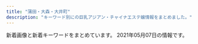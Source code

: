 ```yaml
---
title: "蒲田・大森・大井町"
description: "キーワード別にの巨乳アジアン・チャイナエステ嬢情報をまとめました。"
---
```


新着画像と新着キーワードをまとめています。
2021年05月07日の情報です。

<DmmAffiliateIns />
<KeywordTable
  shops={
    [
    {
        "name": "\u30ad\u30e9\u30ad\u30e9",
        "img_links": [
            "http://kira-kira.work/images/int1.jpg",
            "http://kira-kira.work/images/interior_t.jpg",
            "http://kira-kira.work/images/sys1.jpg",
            "http://kira-kira.work/img/yuri1.jpg",
            "http://kira-kira.work/staff/yumi.jpg",
            "http://kira-kira.work/images/3.jpg",
            "http://kira-kira.work/images/rec2.jpg",
            "http://kira-kira.work/img/rumi3.jpg",
            "http://kira-kira.work/img/yuyu1.jpg",
            "http://kira-kira.work/images/int2.png",
            "http://kira-kira.work/img/ai1.jpg",
            "http://kira-kira.work/img/rumi1.jpg",
            "http://kira-kira.work/staff/ai.jpg",
            "http://kira-kira.work/staff/risa.jpg",
            "http://kira-kira.work/img/risa1.jpg",
            "http://kira-kira.work/images/mobile.jpg",
            "http://kira-kira.work/images/sys3.png",
            "http://kira-kira.work/images/sys2.jpg",
            "http://kira-kira.work/images/tg.jpg",
            "http://kira-kira.work/img/nana1.jpg",
            "http://kira-kira.work/images/5.jpg",
            "http://kira-kira.work/images/8.jpg",
            "http://kira-kira.work/images/staff_t.jpg",
            "http://kira-kira.work/img/neko1.jpg",
            "http://kira-kira.work/img/yumi1.jpg",
            "http://kira-kira.work/img/rumi2.jpg",
            "http://kira-kira.work/img/rina1.jpg",
            "http://kira-kira.work/images/rec1.jpg",
            "http://kira-kira.work/images/news.jpg",
            "http://kira-kira.work/staff/yuri.jpg",
            "http://kira-kira.work/staff/yuyu.jpg",
            "http://kira-kira.work/images/9.jpg",
            "http://kira-kira.work/staff/rumi.jpg",
            "http://kira-kira.work/images/head.jpg",
            "http://kira-kira.work/img/aki1.jpg",
            "http://kira-kira.work/images/11.jpg",
            "http://kira-kira.work/images/10.jpg",
            "http://kira-kira.work/images/2.jpg",
            "http://kira-kira.work/images/headline.jpg",
            "http://kira-kira.work/images/4.jpg",
            "http://kira-kira.work/images/6.jpg",
            "http://kira-kira.work/staff/aki.jpg",
            "http://kira-kira.work/images/7.jpg",
            "http://kira-kira.work/staff/rina.jpg"
        ],
        "station": "JR\u84b2\u7530\u99c5\u6771\u53e3",
        "keywords": {},
        "url": "http://kira-kira.work/"
    },
    {
        "url": "http://www.es-princess.com/",
        "img_links": [
            "http://www.es-princess.com/s/images/t6.jpg",
            "http://www.es-princess.com/s/images/t2.jpg",
            "http://www.es-princess.com/images/upload/thumb/440836ac204e3ae6.jpg",
            "http://www.es-princess.com/images/index_27.jpg",
            "http://www.es-princess.com/images/index_21.jpg",
            "http://www.es-princess.com/s/images/t4.jpg",
            "http://www.es-princess.com/images/upload/thumb/8daadfa86c3af0ee.jpg",
            "http://www.es-princess.com/images/upload/thumb/c9fd1fe34ca64bc2.png",
            "http://www.es-princess.com/images/upload/thumb/5a01d26b03ae3963.jpg",
            "http://www.es-princess.com/images/upload/thumb/7358bb17b522d506.jpg",
            "http://www.es-princess.com/images/upload/thumb/9081c49e0239e8dc.jpg",
            "http://www.es-princess.com/images/upload/thumb/c191f88ab8347247.jpg",
            "http://www.es-princess.com/images/upload/thumb/140d1b4166940516.jpg",
            "http://www.es-princess.com/s/images/t1.jpg",
            "http://www.es-princess.com/s/images/t8.jpg",
            "http://www.es-princess.com/images/foot_34.jpg",
            "http://www.es-princess.com/images/index_01.jpg",
            "http://www.es-princess.com/images/index_24.jpg",
            "http://www.es-princess.com/images/upload/thumb/570cec0ed7dbb299.jpg",
            "http://www.es-princess.com/images/upload/thumb/d0adbd6a55204cc6.jpg",
            "http://www.es-princess.com/images/upload/thumb/05aaf6a4110be4ac.jpg",
            "http://www.es-princess.com/images/index_15.jpg",
            "http://www.es-princess.com/images/upload/thumb/befa35bfd3fcc1cf.jpg",
            "http://www.es-princess.com/images/index_23.jpg",
            "http://www.es-princess.com/s/uploads/04.jpg",
            "http://www.es-princess.com/images/upload/thumb/314d78dc282a338e.jpg",
            "http://www.es-princess.com/images/upload/thumb/a77e3ba56953c62a.jpg",
            "http://www.es-princess.com/images/upload/thumb/ba9e1b4477f15b72.jpg",
            "http://www.es-princess.com/images/rec_13.jpg",
            "http://es-princess.com/images/index_06.jpg",
            "http://www.es-princess.com/images/upload/thumb/fac24168ab90cc92.jpg",
            "http://www.es-princess.com/s/images/slider/2.jpg",
            "http://www.es-princess.com/images/index_35.jpg",
            "http://www.es-princess.com/s/images/iphone.png",
            "http://www.es-princess.com/s/images/top_2.jpg",
            "http://www.es-princess.com/images/upload/thumb/123b8dc1f8010cd7.jpg",
            "http://www.es-princess.com/s/images/slider/1.jpg",
            "http://www.es-princess.com/images/index_05.jpg",
            "http://www.es-princess.com/images/upload/thumb/e5f6402b9bb3e639.jpeg",
            "http://www.es-princess.com/images/upload/thumb/977b6b56e17935b8.jpg",
            "http://www.es-princess.com/s/uploads/02a.jpg",
            "http://www.es-princess.com/girl/01.jpg",
            "http://www.es-princess.com/s/image/nav_top.png",
            "http://www.es-princess.com/images/index_17.jpg",
            "http://www.es-princess.com/s/images/t3.jpg",
            "http://www.es-princess.com/s/images/service_03.png",
            "http://www.es-princess.com/s/image/nav_manga.png",
            "http://www.es-princess.com/images/index_28.jpg",
            "http://www.es-princess.com/images/upload/thumb/0403172defd2aa75.jpg",
            "http://www.es-princess.com/images/upload/thumb/b673f5c7b6c0c654.jpg",
            "http://www.es-princess.com/images/index_02.jpg",
            "http://www.es-princess.com/images/index_29.jpg",
            "http://www.es-princess.com/s/image/nav_cast.png",
            "http://www.es-princess.com/images/upload/thumb/28d10c17ec4ef55b.jpg",
            "http://www.es-princess.com/images/upload/thumb/4caabf554de9febf.jpg",
            "http://www.es-princess.com/images/index_06.jpg",
            "http://www.es-princess.com/images/staff_13.jpg",
            "http://www.es-princess.com/images/upload/thumb/cc93f6d3b2f1a8dd.jpg",
            "http://www.es-princess.com/images/upload/thumb/a73cd0efe4586362.jpg",
            "http://www.es-princess.com/images/upload/thumb/380cd518ae78d99c.jpg",
            "http://www.es-princess.com/images/upload/thumb/abb982c0ed8c784a.jpg",
            "http://www.es-princess.com/images/index_18.jpg",
            "http://www.es-princess.com/images/upload/thumb/18e6044b88e2d742.jpg",
            "http://www.es-princess.com/images/02.jpg",
            "http://www.es-princess.com/images/upload/thumb/4fbbf39dbb4b5671.jpeg",
            "http://www.es-princess.com/s/images/t7.jpg",
            "http://www.es-princess.com/images/03.jpg",
            "http://www.es-princess.com/images/upload/thumb/33b8e868c76e480e.jpg",
            "http://www.es-princess.com/images/upload/thumb/b5e216c30766fe2c.jpg",
            "http://www.es-princess.com/images/upload/thumb/34d0c1f12f3d1581.jpg",
            "http://www.es-princess.com/s/images/pc.png",
            "http://www.es-princess.com/s/uploads/01.jpg",
            "http://www.es-princess.com/images/01.jpg",
            "http://www.es-princess.com/images/rec.jpg",
            "http://www.es-princess.com/images/index_36.jpg",
            "http://www.es-princess.com/images/index_25.jpg",
            "http://www.es-princess.com/s/images/slider/3.jpg",
            "http://www.es-princess.com/images/index_19.jpg",
            "http://www.es-princess.com/images/upload/thumb/d7645c329c045bbf.jpg",
            "http://www.es-princess.com/images/upload/thumb/af672e0eb7d28ee6.jpg",
            "http://www.es-princess.com/images/upload/thumb/199865d366667d99.jpg",
            "http://www.es-princess.com/images/info_13.jpg",
            "http://www.es-princess.com/images/upload/thumb/99ff32906f064430.jpg",
            "http://www.es-princess.com/s/images/service_01.png",
            "http://www.es-princess.com/s/images/service_07.png",
            "http://www.es-princess.com/images/upload/thumb/667df216753c34cf.jpg",
            "http://www.es-princess.com/s/images/okubokomachi.jpg",
            "http://www.es-princess.com/images/index_31.jpg",
            "http://www.es-princess.com/s/images/slider/prev.png",
            "http://es-princess.com/images/index_07.jpg",
            "http://www.es-princess.com/s/images/t5.jpg",
            "http://www.es-princess.com/images/upload/thumb/1a80890acbd23f61.jpg",
            "http://www.es-princess.com/images/index_13.jpg",
            "http://www.es-princess.com/s/image/nav_topics.png",
            "http://www.es-princess.com/s/image/nav_hotel.png",
            "http://www.es-princess.com/images/info.jpg",
            "http://www.es-princess.com/s/images/tel.png",
            "http://www.es-princess.com/images/upload/thumb/026f0a00a7ebcac9.jpg",
            "http://www.es-princess.com/images/index_04.jpg",
            "http://www.es-princess.com/s/images/slider/next.png",
            "http://www.es-princess.com/images/upload/thumb/966442429a421ade.jpg",
            "http://www.es-princess.com/images/index_07.jpg",
            "http://www.es-princess.com/s/uploads/02.jpg",
            "http://www.es-princess.com/images/upload/thumb/5e0537ee102a37b1.jpg",
            "http://www.es-princess.com/s/image/nav_sys.png",
            "http://www.es-princess.com/images/index_03.jpg",
            "http://www.es-princess.com/images/index_34.jpg"
        ],
        "name": "Princess",
        "station": "JR\u84b2\u7530\u99c5\u897f\u53e3",
        "keywords": {
            "D": 14,
            "91": 4,
            "88": 5,
            "86": 1,
            "85": 4
        }
    },
    {
        "url": "https://nekonoheya.ests.jp/",
        "name": "\u611b",
        "img_links": [],
        "station": "JR\u5927\u4e95\u753a\u99c5\u4e2d\u592e\u897f\u53e3",
        "keywords": {}
    },
    {
        "url": "http://syarumu.net",
        "station": "JR\u84b2\u7530\u99c5\u6771\u53e3",
        "img_links": [
            "http://syarumu.net/up/uploads/20160812161757aiko4.jpg",
            "http://syarumu.net/up/uploads/20190819221937moe.jpg",
            "http://syarumu.net/up/newsimg/20170406223636mao.jpg",
            "http://syarumu.net/up/uploads/20191028120109pre.jpg",
            "http://syarumu.net/up/uploads/20191121214442AXKE6657.jpg",
            "http://syarumu.net/up/uploads/20190912225334hina2.jpg",
            "http://syarumu.net/up/uploads/20190301204324ayako1.jpg",
            "http://syarumu.net/up/uploads/20180802213607serina.jpg",
            "http://syarumu.net/up/uploads/20190903230049natumi2.jpg",
            "http://syarumu.net/up/uploads/20180802213555serina2.jpg",
            "http://syarumu.net/up/uploads/2020062222282211.jpg",
            "http://syarumu.net/up/uploads/20171001173455haruka.jpg",
            "http://syarumu.net/up/uploads/20170108170417kira4.jpg",
            "http://syarumu.net/up/uploads/20160812161741aiko.jpg",
            "http://syarumu.net/up/uploads/20171016204051mayumi.jpg",
            "http://syarumu.net/up/uploads/20200728221316kan.jpg",
            "http://syarumu.net/up/uploads/20190903230049natumi.jpg",
            "http://syarumu.net/up/uploads/20190714114509image.jpeg",
            "http://syarumu.net/up/uploads/20170406223535mao.jpg",
            "http://syarumu.net/up/uploads/20190301204316ayako.jpg",
            "http://syarumu.net/up/uploads/20171119193015nana3.jpg",
            "http://syarumu.net/up/uploads/20190516211959k1.jpg",
            "http://syarumu.net/up/uploads/20190426134943sumire1.jpg",
            "http://syarumu.net/up/uploads/20160812161809aiko5.jpg",
            "http://syarumu.net/up/uploads/20180802213749ai.jpg",
            "http://syarumu.net/up/uploads/20191121214351yua.jpg",
            "http://syarumu.net/up/uploads/20190525003732risa.jpg",
            "http://syarumu.net/images/qj.jpg",
            "http://syarumu.net/up/uploads/20190426134932sumire.jpg",
            "http://syarumu.net/up/uploads/20190912225320hina.jpg",
            "http://syarumu.net/up/uploads/20170106012055kira3.jpg",
            "http://syarumu.net/up/uploads/2017101023014120170519212939eri1.jpg",
            "http://syarumu.net/up/uploads/20160811191905hitomi.jpg",
            "http://syarumu.net/up/uploads/202006222228319.jpg",
            "http://syarumu.net/up/newsimg/201707272103202.jpg",
            "http://syarumu.net/up/newsimg/20180519143336risa1.jpg",
            "http://syarumu.net/up/uploads/20171016204051mayumi2.jpg",
            "http://syarumu.net/images/qr.jpg",
            "http://syarumu.net/up/uploads/20160813224746kasumi.jpg",
            "http://syarumu.net/up/uploads/20190516212007k2.jpg",
            "http://syarumu.net/up/uploads/20201008205617r.jpg",
            "http://syarumu.net/up/uploads/20190522203024saori2.jpg",
            "http://syarumu.net/images/info.png",
            "http://syarumu.net/up/uploads/20190525003719risa1.jpg",
            "http://syarumu.net/up/uploads/20161219214103hitomi1.jpg",
            "http://syarumu.net/up/newsimg/20180519150354kanaa.jpg",
            "http://syarumu.net/up/uploads/20190912225327hina1.jpg",
            "http://syarumu.net/up/uploads/20200728221353kana.jpg",
            "http://syarumu.net/up/newsimg/20171016204113mayumi1.jpg",
            "http://syarumu.net/images/tel.jpg",
            "http://syarumu.net/images/price.jpg",
            "http://syarumu.net/up/uploads/20180802213619serina1.jpg",
            "http://syarumu.net/up/uploads/20181204215307yurika.jpg",
            "http://syarumu.net/up/uploads/20171016204051mayumi1.jpg",
            "http://syarumu.net/up/uploads/20190720013113erika.jpg",
            "http://syarumu.net/up/uploads/20190522203018saori1.jpg",
            "http://syarumu.net/up/uploads/20171119193048nana4.jpg",
            "http://syarumu.net/up/uploads/20190813233629mirai2.jpg"
        ],
        "keywords": {},
        "name": "\u30b7\u30e3\u30eb\u30e0"
    },
    {
        "keywords": {
            "\u4e73": 6
        },
        "url": "http://diana.jeez.jp/",
        "img_links": [
            "http://diana.jeez.jp/public/20191224-032315-269.jpeg",
            "http://diana.jeez.jp/public/20181111-190402-789.jpeg",
            "http://diana.jeez.jp/public/20200108-170159-924.jpeg",
            "http://diana.jeez.jp/public/20210403-102254-543.jpeg",
            "http://diana.jeez.jp/public/20190426-105139-740.jpg",
            "http://diana.jeez.jp/public/20181111-190250-481.jpeg",
            "http://diana.jeez.jp/public/20191220-001603-640.jpeg",
            "http://diana.jeez.jp/images/girl-z1.jpg",
            "http://diana.jeez.jp/public/20181111-190416-494.jpeg",
            "http://diana.jeez.jp/public/20190726-190619-915.jpeg",
            "http://diana.jeez.jp/public/20191210-122526-507.jpeg",
            "http://diana.jeez.jp/public/20200211-132149-221.jpeg",
            "http://diana.jeez.jp/public/20200929-095131-412.jpeg",
            "http://diana.jeez.jp/public/20181111-190307-983.jpeg",
            "http://diana.jeez.jp/public/20210410-222848-294.jpeg",
            "http://diana.jeez.jp/public/20180929-222629-193.jpeg",
            "http://diana.jeez.jp/public/20190610-162055-294.jpeg",
            "http://diana.jeez.jp/public/20190610-160901-701.jpeg",
            "http://diana.jeez.jp/public/20200103-105226-562.jpeg",
            "http://diana.jeez.jp/public/20191109-124210-239.jpeg",
            "http://diana.jeez.jp/public/20190809-025651-969.jpeg",
            "http://diana.jeez.jp/public/20190728-125640-302.jpeg",
            "http://diana.jeez.jp/public/20190710-152027-812.jpeg",
            "http://diana.jeez.jp/public/20200131-234023-209.jpeg",
            "http://diana.jeez.jp/images/girl-z2.jpg",
            "http://diana.jeez.jp/public/20190613-175853-722.jpeg",
            "http://diana.jeez.jp/public/20210320-014603-639.jpeg",
            "http://diana.jeez.jp/ueditor/php/upload/image/20190424/1556109007155859.jpg",
            "http://diana.jeez.jp/public/20210325-163432-450.jpeg"
        ],
        "name": "\u30c0\u30a4\u30a2\u30ca\u30fbDIANA",
        "station": "JR\u84b2\u7530\u99c5\u897f\u53e3"
    },
    {
        "station": "JR\u5927\u4e95\u753a\u99c5\u4e2d\u592e\u53e3",
        "img_links": [
            "http://www.oasis.maesjp.com/images/r04.jpg",
            "http://www.oasis.maesjp.com/images/r02.jpg",
            "http://www.oasis.maesjp.com/images/rsubt3.png",
            "http://www.oasis.maesjp.com/photo_news/upimg/186206057f263d87e0_1.jpg",
            "http://www.oasis.maesjp.com/images/rsubt5.png",
            "http://www.oasis.maesjp.com/images/rsubt1.png",
            "http://www.oasis.maesjp.com/images/b-tel.png",
            "http://www.oasis.maesjp.com/images/slider-img002.jpg",
            "http://www.oasis.maesjp.com/images/rsubt6.png",
            "http://www.oasis.maesjp.com/images/rsubt7.png",
            "http://www.oasis.maesjp.com/files/003-02.jpg",
            "http://www.oasis.maesjp.com/images/m6.jpg",
            "http://www.oasis.maesjp.com/files/003.jpg",
            "http://www.oasis.maesjp.com/files/002.jpg",
            "http://www.oasis.maesjp.com/images/m3.jpg",
            "http://www.oasis.maesjp.com/files/001-02.jpg",
            "http://www.oasis.maesjp.com/files/004-02.jpg",
            "http://www.oasis.maesjp.com/images/m1.jpg",
            "http://www.oasis.maesjp.com/images/rsubt4.png",
            "http://www.oasis.maesjp.com/images/b-online.png",
            "http://www.oasis.maesjp.com/images/tel2.png",
            "http://www.oasis.maesjp.com/images/m4.jpg",
            "http://www.oasis.maesjp.com/images/r01.jpg",
            "http://www.oasis.maesjp.com/photo_news/upimg/112116017a8c0c8986_0.jpg",
            "http://www.oasis.maesjp.com/images/slider-img001.jpg",
            "http://www.oasis.maesjp.com/images/r03.jpg",
            "http://www.oasis.maesjp.com/images/m2.jpg",
            "http://www.oasis.maesjp.com/files/006-02.jpg",
            "http://www.oasis.maesjp.com/files/006.jpg",
            "http://www.oasis.maesjp.com/images/rsubt2.png",
            "http://www.oasis.maesjp.com/files/001.jpg",
            "http://www.oasis.maesjp.com/files/002-02.jpg",
            "http://www.oasis.maesjp.com/files/004.jpg"
        ],
        "url": "http://www.oasis.maesjp.com/",
        "name": "\u30aa\u30a2\u30b7\u30b9",
        "keywords": {
            "C": 32,
            "86": 8,
            "D": 8,
            "85": 24
        }
    },
    {
        "url": "http://yurari.ests.co/",
        "keywords": {
            "86": 20,
            "87": 50,
            "92": 10,
            "D": 90,
            "88": 10,
            "84": 10,
            "E": 40,
            "F": 30,
            "83": 10,
            "85": 50
        },
        "station": "JR\u84b2\u7530\u99c5\u897f\u53e3",
        "img_links": [
            "http://yurari.ests.co/photos/sites/33/2020/12/2020121917142684.jpg",
            "http://yurari.ests.co/images/service2.jpg",
            "http://yurari.ests.co/photos/sites/33/2021/04/2021041710082224.jpg",
            "http://yurari.ests.co/images/service1.jpg",
            "http://yurari.ests.co/photos/sites/33/2021/05/202105031620336.jpg",
            "http://yurari.ests.co/photos/sites/33/2021/03/2021031211252053.jpg",
            "http://yurari.ests.co/photos/sites/33/2020/10/2020102211543336.jpg",
            "http://yurari.ests.co/images/top.jpg",
            "http://yurari.ests.co/photos/sites/33/2020/09/2020090115273947.jpg",
            "http://yurari.ests.co/photos/sites/33/2021/02/2021021010544188.jpg",
            "http://yurari.ests.co/photos/sites/33/2021/05/2021050316203526.jpg",
            "http://yurari.ests.co/images/room4.jpg",
            "http://yurari.ests.co/photos/sites/33/2020/07/2020072517001526.jpg",
            "http://yurari.ests.co/images/mobile.jpg",
            "http://yurari.ests.co/images/room1.jpg",
            "http://yurari.ests.co/photos/sites/33/2021/04/2021042913543085.jpg",
            "http://yurari.ests.co/images/s_pick.jpg",
            "http://yurari.ests.co/photos/sites/33/2020/09/2020090115274081.jpg",
            "http://yurari.ests.co/images/service3.jpg",
            "http://yurari.ests.co/photos/sites/33/2020/10/2020101317404868.jpg",
            "http://yurari.ests.co/images/s_news.jpg",
            "http://yurari.ests.co/photos/sites/33/2020/08/2020080117472090.jpg",
            "http://yurari.ests.co/images/service4.jpg",
            "http://yurari.ests.co/photos/sites/33/2020/06/2020061916403177.jpg",
            "http://yurari.ests.co/photos/sites/33/2021/02/202102041041291.jpg",
            "http://yurari.ests.co/images/s_service.png",
            "http://yurari.ests.co/images/info.jpg",
            "http://yurari.ests.co/images/room3.jpg",
            "http://yurari.ests.co/photos/sites/33/2020/09/2020090215054013.jpg",
            "http://yurari.ests.co/images/room2.jpg",
            "http://yurari.ests.co/photos/sites/33/2020/11/2020112715562914.jpg",
            "http://yurari.ests.co/images/s_staff.png",
            "http://yurari.ests.co/photos/sites/33/2021/03/2021032717111094.jpg",
            "http://yurari.ests.co/photos/sites/33/2020/11/2020112715562239.jpg"
        ],
        "name": "\u3075\u308f\u3075\u308f"
    },
    {
        "img_links": [
            "http://www.dream-ai.net/images/yuyu2.jpg",
            "http://www.dream-ai.net/images/n-01.png",
            "http://www.dream-ai.net/images/baner3.jpg",
            "http://www.dream-ai.net/images/aya.jpg",
            "http://www.dream-ai.net/images/miyo3.jpg",
            "http://www.dream-ai.net/images/tit-newface.png",
            "http://www.dream-ai.net/images/s4.jpg",
            "http://www.dream-ai.net/images/n-03.png",
            "http://www.dream-ai.net/images/baner.jpg",
            "http://www.dream-ai.net/images/myk1.jpg",
            "http://www.dream-ai.net/images/tel1.png",
            "http://www.dream-ai.net/images/s5.jpg",
            "http://www.dream-ai.net/images/tit-new.png",
            "http://www.dream-ai.net/images/lu2.jpg",
            "http://www.dream-ai.net/images/myk3.jpg",
            "http://www.dream-ai.net/images/tite-staff.png",
            "http://www.dream-ai.net/images/g61.jpg",
            "http://www.dream-ai.net/images/lu1.jpg",
            "http://www.dream-ai.net/images/tel2.png",
            "http://www.dream-ai.net/images/g23.jpg",
            "http://www.dream-ai.net/images/tite-link.png",
            "http://www.dream-ai.net/images/s2.jpg",
            "http://www.dream-ai.net/images/mimi2.jpg",
            "http://www.dream-ai.net/images/end.png",
            "http://www.dream-ai.net/images/miyo2.jpg",
            "http://www.dream-ai.net/images/baner2.jpg",
            "http://www.dream-ai.net/images/g6.jpg",
            "http://www.dream-ai.net/images/myk2.jpg",
            "http://www.dream-ai.net/images/g0.jpg",
            "http://www.dream-ai.net/images/s1.jpg",
            "http://www.dream-ai.net/images/g2.jpg",
            "http://www.dream-ai.net/images/mimi1.jpg",
            "http://www.dream-ai.net/images/mimi3.jpg",
            "http://www.dream-ai.net/images/yuna.jpg",
            "http://www.dream-ai.net/images/mobile.png",
            "http://www.dream-ai.net/images/s6.jpg",
            "http://www.dream-ai.net/images/g62.jpg",
            "http://www.dream-ai.net/images/miyo1.jpg",
            "http://www.dream-ai.net/images/yuna2.jpg",
            "http://www.dream-ai.net/images/g22.jpg",
            "http://www.dream-ai.net/images/lu3.jpg",
            "http://www.dream-ai.net/images/s3.jpg",
            "http://www.dream-ai.net/images/pick.png",
            "http://www.dream-ai.net/images/p-r.png",
            "http://www.dream-ai.net/images/yuyu1.jpg"
        ],
        "url": "http://www.dream-ai.net/",
        "name": "\u5922\u30fb\u611b",
        "keywords": {},
        "station": "JR\u84b2\u7530\u99c5\u897f\u53e3"
    },
    {
        "img_links": [
            "http://rainbowest.info/images/price.jpg",
            "http://rainbowest.info/images/ttl_price.png",
            "http://rainbowest.info/images/ttl_qj.png",
            "http://rainbowest.info/images/s2.jpg",
            "http://rainbowest.info/up/uploads/20200920192127a.jpg",
            "http://rainbowest.info/images/t2.png",
            "http://rainbowest.info/images/k.png",
            "http://rainbowest.info/images/t1.png",
            "http://rainbowest.info/images/header_bg.png",
            "http://rainbowest.info/up/uploads/20181126233152s.jpg",
            "http://rainbowest.info/up/uploads/20181126232839r.jpg",
            "http://rainbowest.info/images/ttl_staff.png",
            "http://rainbowest.info/up/uploads/20201030211630ri2.jpg",
            "http://rainbowest.info/up/uploads/20181126233125aya.jpg",
            "http://rainbowest.info/up/uploads/20201030211457ri1.jpg",
            "http://rainbowest.info/images/rec.png"
        ],
        "url": "http://rainbowest.info/",
        "station": "JR\u84b2\u7530\u99c5\u6771\u53e3",
        "keywords": {},
        "name": "\u30de\u30ea\u30e2"
    },
    {
        "station": "JR\u84b2\u7530\u99c5\u6771\u53e3",
        "img_links": [
            "http://www.remonesthe.com/upload/girl/img_sch/img_sch_0018.jpg",
            "http://www.remonesthe.com/upload/girl/img02/img1_0008.jpg",
            "http://www.remonesthe.com/img/tit_profile.jpg",
            "http://www.remonesthe.com/banner/koko_468x60.png",
            "http://www.remonesthe.com/upload/girl/img01/img3_0008.jpg",
            "http://www.remonesthe.com/upload/girl/img05/img1_0016.jpg",
            "http://www.remonesthe.com/upload/girl/img02/img1_0013.jpg",
            "http://www.remonesthe.com/upload/girl/img05/img1_0008.jpg",
            "http://www.remonesthe.com/upload/girl/img01/img1_0022.jpg",
            "http://www.remonesthe.com/upload/girl/img01/img2_0008.jpg",
            "http://www.remonesthe.com/upload/girl/img02/img2_0007.jpg",
            "http://www.remonesthe.com/upload/girl/img04/img1_0022.jpg",
            "http://www.remonesthe.com/upload/girl/img03/img1_0018.jpg",
            "http://www.remonesthe.com/upload/girl/img01/img1_0016.jpg",
            "http://www.remonesthe.com/upload/girl/img02/img2_0008.jpg",
            "http://www.remonesthe.com/upload/girl/img04/img1_0021.jpg",
            "http://www.remonesthe.com/upload/girl/img01/img2_0007.jpg",
            "http://www.remonesthe.com/img/pro_tit_name.jpg",
            "http://www.remonesthe.com/upload/girl/img02/img1_0021.jpg",
            "http://www.remonesthe.com/upload/girl/img05/img1_0013.jpg",
            "http://www.remonesthe.com/upload/girl/img_list01/img_list_0023.jpg",
            "http://www.remonesthe.com/upload/girl/img05/img1_0015.jpg",
            "http://www.remonesthe.com/upload/girl/img04/img1_0023.jpg",
            "http://www.remonesthe.com/upload/girl/img01/img3_0007.jpg",
            "http://www.remonesthe.com/upload/girl/img05/img1_0019.jpg",
            "http://www.remonesthe.com/upload/girl/img05/img1_0018.jpg",
            "http://www.remonesthe.com/upload/girl/img02/img1_0023.jpg",
            "http://www.remonesthe.com/upload/girl/img_sch/img_sch_0019.jpg",
            "http://www.remonesthe.com/img/main_top.png",
            "http://www.remonesthe.com/upload/girl/img03/img1_0023.jpg",
            "http://www.remonesthe.com/img/pro_tit_age.jpg",
            "http://www.remonesthe.com/upload/girl/img_sch/img_sch_0022.jpg",
            "http://www.remonesthe.com/upload/girl/img02/img3_0008.jpg",
            "http://www.remonesthe.com/upload/girl/img01/img1_0023.jpg",
            "http://www.remonesthe.com/upload/girl/img05/img1_0007.jpg",
            "http://www.remonesthe.com/upload/girl/img02/img1_0022.jpg",
            "http://www.remonesthe.com/upload/girl/img04/img1_0015.jpg",
            "http://www.remonesthe.com/upload/girl/img02/img1_0007.jpg",
            "http://www.remonesthe.com/upload/girl/img04/img1_0019.jpg",
            "http://www.remonesthe.com/upload/girl/img01/img1_0019.jpg",
            "http://www.remonesthe.com/upload/girl/img03/img1_0016.jpg",
            "http://www.remonesthe.com/upload/girl/img_sch/img_sch_0013.jpg",
            "http://www.remonesthe.com/upload/girl/img_sch/img_sch_0021.jpg",
            "http://www.remonesthe.com/upload/girl/img04/img1_0016.jpg",
            "http://www.remonesthe.com/upload/girl/img_sch/img_sch_0015.jpg",
            "http://www.remonesthe.com/upload/girl/img_sch/img_sch_0023.jpg",
            "http://www.remonesthe.com/img/pro_modoru.jpg",
            "http://www.remonesthe.com/upload/girl/img01/img1_0021.jpg",
            "http://www.remonesthe.com/upload/girl/img04/img1_0018.jpg",
            "http://www.remonesthe.com/upload/girl/img04/img1_0007.jpg",
            "http://www.remonesthe.com/upload/girl/img02/img1_0019.jpg",
            "http://www.remonesthe.com/upload/girl/img02/img2_0019.jpg",
            "http://www.remonesthe.com/upload/girl/img02/img1_0018.jpg",
            "http://www.remonesthe.com/upload/girl/img_sch/img_sch_0016.jpg",
            "http://www.remonesthe.com/upload/girl/img01/img1_0013.jpg",
            "http://www.remonesthe.com/upload/girl/img01/img1_0007.jpg",
            "http://www.remonesthe.com/upload/girl/img02/img1_0015.jpg",
            "http://www.remonesthe.com/upload/girl/img02/img1_0016.jpg",
            "http://www.remonesthe.com/upload/girl/img05/img1_0021.jpg",
            "http://www.remonesthe.com/upload/girl/img03/img1_0007.jpg",
            "http://www.remonesthe.com/img/tit_staff.jpg",
            "http://www.remonesthe.com/upload/girl/img05/img1_0022.jpg",
            "http://www.remonesthe.com/upload/girl/img01/img1_0015.jpg",
            "http://www.remonesthe.com/upload/girl/img_list01/img_list_0022.jpg",
            "http://www.remonesthe.com/upload/girl/img03/img1_0015.jpg",
            "http://www.remonesthe.com/upload/girl/img04/img1_0008.jpg",
            "http://www.remonesthe.com/upload/girl/img03/img1_0021.jpg",
            "http://www.remonesthe.com/upload/girl/img01/img1_0008.jpg",
            "http://www.remonesthe.com/upload/girl/img03/img1_0019.jpg",
            "http://www.remonesthe.com/upload/girl/img03/img1_0022.jpg",
            "http://www.remonesthe.com/upload/girl/img01/img1_0018.jpg",
            "http://www.remonesthe.com/upload/girl/img03/img1_0008.jpg",
            "http://www.remonesthe.com/upload/girl/img03/img1_0013.jpg",
            "http://www.remonesthe.com/img/pro_tit_size.jpg",
            "http://www.remonesthe.com/upload/girl/img_sch/img_sch_0008.jpg",
            "http://www.remonesthe.com/upload/girl/img01/img2_0019.jpg",
            "http://www.remonesthe.com/upload/girl/img_sch/img_sch_0007.jpg",
            "http://www.remonesthe.com/upload/girl/img05/img1_0023.jpg",
            "http://www.remonesthe.com/upload/girl/img04/img1_0013.jpg",
            "http://www.remonesthe.com/upload/girl/img02/img3_0007.jpg"
        ],
        "keywords": {
            "88": 10,
            "C": 31,
            "E": 8,
            "87": 27,
            "\u4e73": 2,
            "86": 17,
            "D": 22
        },
        "name": "LEMON*\u30ec\u30e2\u30f3",
        "url": "http://www.remonesthe.com/"
    },
    {
        "url": "http://hana.ests.jp/",
        "name": "\u83ef\u30fb\u306f\u306a",
        "img_links": [
            "http://hana.ests.jp/images/room3.jpg",
            "http://hana.ests.jp/photos/sites/38/2020/12/2020120114093027.jpg",
            "http://hana.ests.jp/images/themes/blue/line.png",
            "http://hana.ests.jp/images/room4.jpg",
            "http://hana.ests.jp/images/themes/blue/s_pickup.png",
            "http://hana.ests.jp/photos/sites/38/2019/11/2019111817153489.jpg",
            "http://hana.ests.jp/images/themes/blue/mobile.jpg",
            "http://hana.ests.jp/photos/sites/38/2019/04/2019040810452923.jpg",
            "http://hana.ests.jp/photos/sites/38/2018/10/2018102215070310.jpg",
            "http://hana.ests.jp/images/themes/blue/s_link.png",
            "http://hana.ests.jp/photos/sites/38/2018/10/2018102212515098.jpg",
            "http://hana.ests.jp/images/themes/blue/s_newface.png",
            "http://hana.ests.jp/images/themes/blue/s_news.png",
            "http://hana.ests.jp/images/themes/blue/s_zysx.png",
            "http://hana.ests.jp/photos/sites/38/2018/05/2018052410461655.jpg",
            "http://hana.ests.jp/photos/sites/38/2018/12/2018122818061554.jpg",
            "http://hana.ests.jp/images/themes/blue/s_staff.png",
            "http://hana.ests.jp/images/themes/blue/no1.png",
            "http://hana.ests.jp/images/themes/blue/no2.png",
            "http://hana.ests.jp/images/themes/blue/s_ranking.png",
            "http://hana.ests.jp/photos/sites/38/2021/04/2021040716243284.jpg",
            "http://hana.ests.jp/images/themes/blue/r3.jpg",
            "http://hana.ests.jp/images/room2.jpg",
            "http://hana.ests.jp/images/room1.jpg"
        ],
        "station": "JR\u84b2\u7530\u99c5\u897f\u53e3",
        "keywords": {
            "87": 12,
            "85": 6,
            "C": 23,
            "83": 6,
            "D": 48,
            "84": 6,
            "86": 18
        }
    },
    {
        "station": "JR\u5927\u68ee\u99c5\u6771\u53e3",
        "keywords": {
            "C": 12
        },
        "url": "http://es-refine.xyz/",
        "img_links": [
            "http://es-refine.xyz/images/r2.jpg",
            "http://es-refine.xyz/images/g02.jpg",
            "http://es-refine.xyz/images/a5.jpg",
            "http://es-refine.xyz/images/a3.jpg",
            "http://es-refine.xyz/images/a1.jpg",
            "http://es-refine.xyz/images/g6.jpg",
            "http://es-refine.xyz/images/a2.jpg",
            "http://es-refine.xyz/images/3.jpg",
            "http://es-refine.xyz/images/g.jpg",
            "http://es-refine.xyz/images/end.png",
            "http://es-refine.xyz/images/g8.jpg",
            "http://es-refine.xyz/images/a4.jpg",
            "http://es-refine.xyz/images/pickup_t.jpg",
            "http://es-refine.xyz/images/tite-link.jpg",
            "http://es-refine.xyz/images/mobile.jpg",
            "http://es-refine.xyz/images/g7.jpg",
            "http://es-refine.xyz/images/tite-staff.jpg",
            "http://es-refine.xyz/images/r3.jpg",
            "http://es-refine.xyz/images/top.jpg",
            "http://es-refine.xyz/images/4.jpg",
            "http://es-refine.xyz/images/g2.jpg",
            "http://es-refine.xyz/images/a6.jpg"
        ],
        "name": "Refine\u30fb\u30ea\u30d5\u30a1\u30a4\u30f3"
    },
    {
        "keywords": {},
        "url": "http://momi-este.com/",
        "img_links": [],
        "station": "JR\u84b2\u7530\u99c5\u897f\u53e3",
        "name": "\u8776\u604b\u82b1"
    },
    {
        "url": "http://kenkounoie.relax-fk.com/",
        "station": "\u9752\u7269\u6a2a\u4e01\u99c5",
        "name": "\u5065\u5eb7\u306e\u5bb6",
        "img_links": [
            "http://kenkounoie.relax-fk.com/images/cast08.png",
            "http://kenkounoie.relax-fk.com/images/cast06.png",
            "http://kenkounoie.relax-fk.com/images/cast04.png",
            "http://kenkounoie.relax-fk.com/images/cast05.png",
            "http://kenkounoie.relax-fk.com/images/kansen.png",
            "http://kenkounoie.relax-fk.com/images/sub-visual.png",
            "http://kenkounoie.relax-fk.com/images/main-visual.png",
            "http://kenkounoie.relax-fk.com/images/cast07.png"
        ],
        "keywords": {
            "85": 2,
            "90": 2,
            "86": 4,
            "88": 2,
            "C": 10
        }
    },
    {
        "station": "JR\u84b2\u7530\u99c5\u897f\u53e3",
        "keywords": {
            "89": 30,
            "85": 28,
            "87": 56,
            "F": 16,
            "C": 12,
            "D": 114,
            "E": 14,
            "86": 42
        },
        "name": "CoCo.\u30a4\u30a4\u306d!",
        "url": "http://u-care.ests.jp/",
        "img_links": [
            "http://u-care.ests.jp/images/b.png",
            "http://u-care.ests.jp/images/mobile.jpg",
            "http://u-care.ests.jp/photos/sites/36/2020/12/2020120314112231.jpg",
            "http://u-care.ests.jp/images/nbj1.jpg",
            "http://u-care.ests.jp/images/1.jpg",
            "http://u-care.ests.jp/photos/sites/36/2020/01/2020012715190876.jpg",
            "http://u-care.ests.jp/images/twitter.jpg",
            "http://u-care.ests.jp/photos/sites/36/2021/04/2021042523083915.jpeg",
            "http://u-care.ests.jp/images/pick_bj1.jpg",
            "http://u-care.ests.jp/images/pick_bj3.jpg",
            "http://u-care.ests.jp/images/s_face.jpg",
            "http://u-care.ests.jp/photos/sites/36/2019/07/201907281834152.jpg",
            "http://u-care.ests.jp/photos/sites/36/2019/07/2019072818340741.jpg",
            "http://u-care.ests.jp/photos/sites/36/2021/04/2021042523083797.jpeg",
            "http://u-care.ests.jp/images/hua.png",
            "http://u-care.ests.jp/photos/sites/36/2019/11/2019110314145767.jpg",
            "http://u-care.ests.jp/photos/sites/36/2021/04/2021042114572733.jpeg",
            "http://u-care.ests.jp/images/room6.jpg",
            "http://u-care.ests.jp/images/s_link.jpg",
            "http://u-care.ests.jp/photos/sites/36/2021/02/2021020516323421.jpg",
            "http://u-care.ests.jp/images/new.jpg",
            "http://u-care.ests.jp/photos/sites/36/2021/04/2021042523083640.jpeg",
            "http://u-care.ests.jp/images/cocoiineputiandian.jpg",
            "http://u-care.ests.jp/photos/sites/36/2019/07/2019072818372591.jpg",
            "http://u-care.ests.jp/photos/sites/36/2020/12/2020120314112720.jpg",
            "http://u-care.ests.jp/photos/sites/36/2019/07/2019072818341268.jpg",
            "http://u-care.ests.jp/images/room1.jpg",
            "http://u-care.ests.jp/images/room5.jpg",
            "http://u-care.ests.jp/photos/sites/36/2019/07/2019072818341331.jpg",
            "http://u-care.ests.jp/photos/sites/36/2020/11/2020112313091813.jpg",
            "http://u-care.ests.jp/photos/sites/36/2021/04/2021040821455253.jpeg",
            "http://u-care.ests.jp/photos/sites/36/2020/12/2020120314113358.jpg",
            "http://u-care.ests.jp/photos/sites/36/2019/07/201907281834129.jpg",
            "http://u-care.ests.jp/images/s1.png",
            "http://u-care.ests.jp/images/room2.jpg",
            "http://u-care.ests.jp/images/top.png",
            "http://u-care.ests.jp/photos/sites/36/2019/11/2019110314145623.jpg",
            "http://u-care.ests.jp/images/a.png",
            "http://u-care.ests.jp/images/room4.jpg",
            "http://u-care.ests.jp/images/s_pick.jpg",
            "http://u-care.ests.jp/photos/sites/36/2019/07/2019072818340893.jpg",
            "http://u-care.ests.jp/images/s.png",
            "http://u-care.ests.jp/photos/sites/36/2020/11/2020112313092447.jpg",
            "http://u-care.ests.jp/photos/sites/36/2021/04/2021040821454611.jpeg",
            "http://u-care.ests.jp/photos/sites/36/2021/04/2021042114582450.jpeg",
            "http://u-care.ests.jp/photos/sites/36/2021/02/2021020516324022.jpg",
            "http://u-care.ests.jp/images/s_blog.jpg",
            "http://u-care.ests.jp/images/nbj3.jpg",
            "http://u-care.ests.jp/images/s_staff.jpg",
            "http://u-care.ests.jp/photos/sites/36/2021/05/2021050217481816.jpeg",
            "http://u-care.ests.jp/images/room3.jpg",
            "http://u-care.ests.jp/photos/sites/36/2020/01/2020012715190245.jpg",
            "http://u-care.ests.jp/photos/sites/36/2019/07/2019072818341463.jpg"
        ]
    },
    {
        "img_links": [
            "http://www.floweresthe.com/upload/girl/img_list01/img_list_0008.jpg",
            "http://www.floweresthe.com/upload/girl/img02/img1_0008.jpg",
            "http://www.floweresthe.com/upload/girl/img01/img1_0005.jpg",
            "http://www.floweresthe.com/img/tit_photo.jpg",
            "http://www.floweresthe.com/upload/girl/img_list01/img_list_0011.jpg",
            "http://www.floweresthe.com/upload/girl/img04/img1_0004.jpg",
            "http://www.floweresthe.com/upload/board/img_1570430028.jpg",
            "http://www.floweresthe.com/upload/girl/img04/img1_0010.jpg",
            "http://www.floweresthe.com/upload/girl/img02/img1_0009.jpg",
            "http://www.floweresthe.com/img/lineyoko.jpg",
            "http://www.floweresthe.com/upload/girl/img02/img1_0003.jpg",
            "http://www.floweresthe.com/upload/girl/img02/img1_0001.jpg",
            "http://www.floweresthe.com/img/r1.jpg",
            "http://www.floweresthe.com/img/interior.png",
            "http://www.floweresthe.com/upload/girl/img01/img1_0009.jpg",
            "http://www.floweresthe.com/img/sys1.jpg",
            "http://www.floweresthe.com/upload/girl/img_list01/img_list_0004.jpg",
            "http://www.floweresthe.com/upload/girl/img02/img1_0011.jpg",
            "http://www.floweresthe.com/upload/girl/img04/img1_0003.jpg",
            "http://www.floweresthe.com/upload/girl/img01/img1_0006.jpg",
            "http://www.floweresthe.com/upload/girl/img02/img1_0004.jpg",
            "http://www.floweresthe.com/upload/girl/img01/img1_0003.jpg",
            "http://www.floweresthe.com/img/main_top.jpg",
            "http://www.floweresthe.com/upload/girl/img_list01/img_list_0007.jpg",
            "http://www.floweresthe.com/img/tit_profile.jpg",
            "http://www.floweresthe.com/upload/girl/img01/img2_0006.jpg",
            "http://www.floweresthe.com/upload/board/img_1599194180.jpg",
            "http://www.floweresthe.com/upload/girl/img04/img1_0001.jpg",
            "http://www.floweresthe.com/upload/girl/img_list01/img_list_0006.jpg",
            "http://www.floweresthe.com/upload/girl/img01/img1_0010.jpg",
            "http://www.floweresthe.com/upload/board/img_1551414651.jpg",
            "http://www.floweresthe.com/upload/board/img_1620284948.jpg",
            "http://www.floweresthe.com/upload/girl/img04/img1_0006.jpg",
            "http://www.floweresthe.com/img/sys2.jpg",
            "http://www.floweresthe.com/upload/girl/img_list01/img_list_0001.jpg",
            "http://www.floweresthe.com/upload/girl/img02/img1_0010.jpg",
            "http://www.floweresthe.com/upload/girl/img04/img1_0007.jpg",
            "http://www.floweresthe.com/upload/girl/img04/img1_0008.jpg",
            "http://www.floweresthe.com/img/r2.jpg",
            "http://www.floweresthe.com/upload/girl/img01/img1_0007.jpg",
            "http://www.floweresthe.com/img/r4.jpg",
            "http://www.floweresthe.com/upload/girl/img_list01/img_list_0010.jpg",
            "http://www.floweresthe.com/img/r3.jpg",
            "http://www.floweresthe.com/upload/girl/img01/img1_0011.jpg",
            "http://www.floweresthe.com/img/memu.jpg",
            "http://www.floweresthe.com/upload/girl/img02/img1_0007.jpg",
            "http://www.floweresthe.com/upload/girl/img_list01/img_list_0003.jpg",
            "http://www.floweresthe.com/upload/girl/img_list01/img_list_0009.jpg",
            "http://www.floweresthe.com/upload/girl/img02/img1_0006.jpg",
            "http://www.floweresthe.com/upload/girl/img04/img1_0011.jpg",
            "http://www.floweresthe.com/upload/girl/img01/img1_0004.jpg",
            "http://www.floweresthe.com/upload/girl/img04/img1_0005.jpg",
            "http://www.floweresthe.com/upload/girl/img_list01/img_list_0005.jpg",
            "http://www.floweresthe.com/upload/girl/img01/img1_0001.jpg",
            "http://www.floweresthe.com/upload/girl/img02/img1_0005.jpg",
            "http://www.floweresthe.com/upload/girl/img01/img1_0008.jpg",
            "http://www.floweresthe.com/upload/board/img_1617937698.jpg",
            "http://www.floweresthe.com/img/bottom.jpg",
            "http://www.floweresthe.com/upload/girl/img04/img1_0009.jpg",
            "http://www.floweresthe.com/img/tit_girls.jpg",
            "http://www.floweresthe.com/upload/board/img_1552291455.jpg"
        ],
        "name": "Flower\u30fb\u30d5\u30e9\u30ef\u30fc",
        "url": "http://www.floweresthe.com/",
        "station": "JR\u84b2\u7530\u99c5\u6771\u53e3",
        "keywords": {
            "D": 31,
            "C": 49,
            "85": 12,
            "87": 39,
            "86": 23
        }
    },
    {
        "keywords": {
            "86": 4,
            "D": 3,
            "87": 1,
            "85": 3,
            "C": 19
        },
        "station": "JR\u84b2\u7530\u99c5\u897f\u53e3",
        "url": "http://yume-yume.info/",
        "name": "\u5922\u306e\u307e\u305f\u5922",
        "img_links": [
            "http://yume-yume.info/img/st15.jpg",
            "http://yume-yume.info/img/s2.jpg",
            "http://yume-yume.info/img/st02.jpg",
            "http://yume-yume.info/img/sta15.jpg",
            "http://yume-yume.info/i/img/sta2.jpg",
            "http://yume-yume.info/img/s4.jpg",
            "http://yume-yume.info/img/sta2.jpg",
            "http://yume-yume.info/i/img/sta1.jpg",
            "http://yume-yume.info/img/st01.jpg",
            "http://yume-yume.info/img/s17.jpg",
            "http://yume-yume.info/i/img/r0.jpg",
            "http://yume-yume.info/img/st4.jpg",
            "http://yume-yume.info/img/s15.jpg",
            "http://yume-yume.info/i/img/r1.jpg",
            "http://yume-yume.info/img/botton.jpg",
            "http://yume-yume.info/i/img/sta3.jpg",
            "http://yume-yume.info/img/st17.jpg",
            "http://a.jps.cm/yume/wp-content/uploads/sites/36/2020/12/2470AE4C-2A60-4C35-A4C8-043E2F5EF2BD.jpeg",
            "http://yume-yume.info/img/s1.jpg",
            "http://yume-yume.info/img/sta17.jpg",
            "http://yume-yume.info/img/nos.jpg",
            "http://yume-yume.info/i/img/sta4.jpg",
            "http://yume-yume.info/i/img/r4.jpg",
            "http://yume-yume.info/img/r9.jpg",
            "http://yume-yume.info/img/st3.jpg",
            "http://yume-yume.info/i/img/nos.jpg",
            "http://yume-yume.info/img/fla.jpg",
            "http://yume-yume.info/img/sta3.jpg",
            "http://yume-yume.info/img/sta1.jpg",
            "http://yume-yume.info/img/sta4.jpg",
            "http://yume-yume.info/i/img/sta15.jpg",
            "http://a.jps.cm/yume/wp-content/uploads/sites/36/2021/05/38E59284-A3CB-4000-BE42-CDB0C6C66E44-225x300.jpeg",
            "http://yume-yume.info/img/st1.jpg",
            "http://yume-yume.info/i/img/r2.jpg",
            "http://yume-yume.info/img/s3.jpg",
            "http://yume-yume.info/i/img/sta17.jpg",
            "http://yume-yume.info/img/mo.png",
            "http://yume-yume.info/img/st2.jpg"
        ]
    },
    {
        "station": "JR\u5927\u4e95\u753a\u99c5",
        "url": "http://www.hounoka.com/",
        "keywords": {},
        "img_links": [
            "http://www.hounoka.com/smart/top-tab-returan.jpg",
            "http://www.hounoka.com/smart/corona-taisaku2.jpg",
            "http://www.hounoka.com/massage-de_88_31.jpg",
            "http://www.hounoka.com/corona-taisaku2.jpg",
            "http://www.hounoka.com/smart/eri.jpg"
        ],
        "name": "\u307b\u306e\u304b"
    },
    {
        "url": "http://www1.spa-omori.com/",
        "station": "JR\u5927\u68ee\u99c5\u6771\u53e3",
        "img_links": [
            "http://www1.spa-omori.com/static/upload/image/20210223/1614039397117058.jpg",
            "http://www1.spa-omori.com/static/upload/image/20210420/1618923132466003.png",
            "http://www1.spa-omori.com/static/upload/image/20210223/1614039396756745.jpg",
            "http://www1.spa-omori.com/static/upload/image/20210223/1614039618664763.jpg",
            "http://www1.spa-omori.com/static/upload/image/20210223/1614039396132620.jpg",
            "http://www1.spa-omori.com/static/upload/image/20210224/1614162944392810.jpg",
            "http://www1.spa-omori.com/static/upload/image/20210224/1614132565625014.jpg",
            "http://www1.spa-omori.com/static/upload/image/20210224/1614163084212688.jpg",
            "http://www1.spa-omori.com/static/upload/image/20210223/1614039619556019.jpg",
            "http://www1.spa-omori.com/static/picture/picture.jpg",
            "http://www1.spa-omori.com/94zc.com/img/totop_01.png",
            "http://www1.spa-omori.com/static/upload/image/20210224/1614126725700730.jpg",
            "http://www1.spa-omori.com/static/upload/image/20210224/1614164483392795.jpg",
            "http://www1.spa-omori.com/static/upload/image/20210420/1618849598612571.jpg",
            "http://www1.spa-omori.com/static/upload/image/20210223/1614060275116389.jpg",
            "http://www1.spa-omori.com/static/upload/image/20210224/1614163208116499.jpg",
            "http://www1.spa-omori.com/static/upload/image/20210223/1614038060664396.jpg",
            "http://www1.spa-omori.com/static/upload/image/20210420/1618901294608640.jpg",
            "http://www1.spa-omori.com/static/upload/image/20210224/1614126651197768.jpg",
            "http://www1.spa-omori.com/static/upload/image/20210224/1614131672107791.jpg",
            "http://www1.spa-omori.com/static/upload/image/20210422/1619083088173870.jpg",
            "http://www1.spa-omori.com/static/upload/image/20210223/1614046189930695.jpg",
            "http://www1.spa-omori.com/static/upload/image/20210422/1619083226207707.jpg"
        ],
        "name": "Magic Lovely",
        "keywords": {
            "87": 4
        }
    },
    {
        "url": "http://pinkgirl.iest.info/",
        "name": "\u30d4\u30f3\u30afgirl",
        "keywords": {},
        "station": "JR\u5927\u4e95\u753a\u99c5\u897f\u53e3",
        "img_links": []
    },
    {
        "url": "http://awayuki.xyz/",
        "name": "\u5922\u767e\u5408",
        "station": "JR\u5927\u68ee\u99c5\u897f\u53e3",
        "img_links": [],
        "keywords": {}
    },
    {
        "img_links": [
            "http://www.sea-love-hsl.info/uploads/sealove/D792F195-6C3F-4A81-9C18-BEB1DEC0489F.jpeg",
            "http://www.sea-love-hsl.info/uploads/sealove/staff_1.jpg",
            "http://www.sea-love-hsl.info/uploads/sealove/4C0568AE-93B2-47E4-808D-BA5ED67DA4B9-768x1024.jpeg",
            "http://www.sea-love-hsl.info/uploads/sealove/images/girl-z1.jpg",
            "http://www.sea-love-hsl.info/uploads/sealove/QQ\u56fe\u72472015102419044325-e1449569209313.jpg",
            "http://www.sea-love-hsl.info/uploads/sealove/721016606079-768x1024.jpg",
            "http://www.sea-love-hsl.info/uploads/sealove/images/n3.jpg",
            "http://www.sea-love-hsl.info/uploads/sealove/5AE848B7-49E7-4403-A738-2D85BF2E4059-300x400.jpeg",
            "http://www.sea-love-hsl.info/uploads/sealove/images/news1.jpg",
            "http://www.sea-love-hsl.info/uploads/sealove/images/mobile.jpg",
            "http://www.sea-love-hsl.info/uploads/sealove/top1.jpg",
            "http://www.sea-love-hsl.info/uploads/sealove/images/movie.jpg",
            "http://www.sea-love-hsl.info/uploads/sealove/link_1.jpg",
            "http://www.sea-love-hsl.info/uploads/sealove/545B5715-528D-4E72-9F31-7AFF1422771C-300x400.jpeg",
            "http://www.sea-love-hsl.info/uploads/sealove/IMG_1490-300x400.jpg",
            "http://www.sea-love-hsl.info/uploads/sealove/A8D1795E-CA06-4472-A635-D7A02AEF80C8-300x400.jpeg",
            "http://www.sea-love-hsl.info/uploads/sealove/5AE848B7-49E7-4403-A738-2D85BF2E4059-768x1024.jpeg",
            "http://www.sea-love-hsl.info/uploads/sealove/720870627235-e1385965056315.jpg",
            "http://www.sea-love-hsl.info/uploads/sealove/IMG_1060-768x1024.jpg",
            "http://www.sea-love-hsl.info/uploads/sealove/images/girl-z2.jpg",
            "http://www.sea-love-hsl.info/uploads/sealove/IMG_1490-768x1024.jpg",
            "http://www.sea-love-hsl.info/uploads/sealove/images/n1.jpg",
            "http://www.sea-love-hsl.info/uploads/sealove/545B5715-528D-4E72-9F31-7AFF1422771C-768x1024.jpeg",
            "http://www.sea-love-hsl.info/uploads/sealove/images/end1.jpg",
            "http://www.sea-love-hsl.info/uploads/sealove/A8D1795E-CA06-4472-A635-D7A02AEF80C8-768x1024.jpeg"
        ],
        "keywords": {
            "84": 4,
            "F": 2,
            "86": 4,
            "83": 1,
            "C": 21,
            "85": 1,
            "E": 1,
            "D": 5,
            "90": 3
        },
        "name": "\u6d77\u305d\u306e\u611b",
        "station": "JR\u84b2\u7530\u99c5\u6771\u53e3",
        "url": "http://www.sea-love-hsl.info/"
    },
    {
        "keywords": {
            "D": 1,
            "85": 4,
            "\u80f8": 1,
            "F": 1,
            "86": 5,
            "C": 5,
            "E": 2
        },
        "station": "JR\u84b2\u7530\u99c5\u897f\u53e3",
        "url": "http://ciutyia.xyz/",
        "name": "Reset\u30fb\u30ea\u30bb\u30c3\u30c8",
        "img_links": [
            "http://ciutyia.xyz/uploads/200627/1-20062G30935R3.jpg",
            "http://ciutyia.xyz/templets/xiangmu/picture/re_lines.png",
            "http://ciutyia.xyz/uploads/201117/1-20111G32J1140.jpg",
            "http://ciutyia.xyz/templets/xiangmu/picture/main_photo.jpg",
            "http://ciutyia.xyz/uploads/201117/1-20111G34243Z7.jpg",
            "http://ciutyia.xyz/templets/xiangmu/picture/sh_bou_5.png",
            "http://ciutyia.xyz/templets/xiangmu/picture/ac_info_5.png",
            "http://ciutyia.xyz/templets/xiangmu/picture/top.png",
            "http://ciutyia.xyz/uploads/201019/1-201019125G2324.jpg",
            "http://ciutyia.xyz/uploads/201117/1-20111G35643457.jpg",
            "http://ciutyia.xyz/templets/xiangmu/picture/webentry.png",
            "http://ciutyia.xyz/uploads/allimg/180716/1-1PG6102301955.jpg",
            "http://ciutyia.xyz/uploads/210423/1-210423091Q63A.jpg",
            "http://ciutyia.xyz/uploads/180424/1-1P424151P32I.png",
            "http://ciutyia.xyz/uploads/210505/1-210505133603A2.jpg",
            "http://ciutyia.xyz/templets/xiangmu/picture/sh_line_5.png",
            "http://ciutyia.xyz/uploads/201117/1-20111GAG6454.jpg",
            "http://ciutyia.xyz/uploads/200627/1-20062G30950393.jpg",
            "http://ciutyia.xyz/templets/xiangmu/picture1/index_saloninfo.png",
            "http://ciutyia.xyz/templets/xiangmu/picture/foter_line.png",
            "http://ciutyia.xyz/uploads/200627/1-20062G30U2518.jpg",
            "http://ciutyia.xyz/templets/xiangmu/picture/index_contact.png",
            "http://ciutyia.xyz/templets/xiangmu/picture/index_therapist.png",
            "http://ciutyia.xyz/uploads/210429/1-21042ZU203328.jpg",
            "http://ciutyia.xyz/templets/xiangmu/picture/tel.png",
            "http://ciutyia.xyz/uploads/210429/1-21042ZT94H27.jpg",
            "http://ciutyia.xyz/templets/xiangmu/picture/rookie_sh.png",
            "http://ciutyia.xyz/images/R_000.jpg",
            "http://ciutyia.xyz/uploads/201028/1-20102Q51209202.jpg",
            "http://ciutyia.xyz/templets/xiangmu/picture/foter_line_14.png",
            "http://ciutyia.xyz/templets/xiangmu/picture/gotanda_5.jpg",
            "http://ciutyia.xyz/uploads/210120/1-210120150301c2.jpg"
        ]
    },
    {
        "keywords": {
            "86": 4,
            "D": 14,
            "E": 2,
            "87": 2,
            "91": 2,
            "85": 6,
            "80": 2
        },
        "station": "JR\u5927\u4e95\u753a\u99c5\u4e2d\u592e\u53e3",
        "name": "\u30b9\u30a4\u30ab",
        "url": "http://suica.jpn.cm/",
        "img_links": [
            "http://suica.jpn.cm/photos/sites/3/2020/08/2020081512284124.jpg",
            "http://suica.jpn.cm/photos/sites/3/2020/08/2020081512300276.jpg",
            "http://suica.jpn.cm/photos/sites/3/2020/08/2020082117403663.jpg",
            "http://suica.jpn.cm/photos/sites/3/2020/08/2020081512285962.jpg",
            "http://suica.jpn.cm/images/top1.jpg",
            "http://suica.jpn.cm/photos/sites/3/2021/05/2021050315141119.jpg",
            "http://suica.jpn.cm/images/s_staff.png",
            "https://www.a-side.com/ad/koko/include/banner/koko_468x60.png",
            "http://suica.jpn.cm/photos/sites/3/2021/04/2021042216343686.jpg",
            "http://suica.jpn.cm/images/news.png",
            "http://suica.jpn.cm/photos/sites/3/2020/08/2020081512295237.jpg",
            "http://suica.jpn.cm/photos/sites/3/2020/12/2020120616111237.jpg",
            "http://suica.jpn.cm/images/1.jpg",
            "http://suica.jpn.cm/photos/sites/3/2020/08/2020081512284950.jpg",
            "http://suica.jpn.cm/images/top.jpg",
            "http://suica.jpn.cm/photos/sites/3/2021/03/2021031016020743.jpg",
            "http://suica.jpn.cm/images/2.jpg",
            "http://suica.jpn.cm/photos/sites/3/2020/08/202008151230107.jpg",
            "http://suica.jpn.cm/photos/sites/3/2020/11/2020111415465544.jpg",
            "http://suica.jpn.cm/photos/sites/3/2020/08/2020081913081173.jpg",
            "http://suica.jpn.cm/images/info.jpg",
            "http://suica.jpn.cm/photos/sites/3/2020/08/2020082117404189.jpg",
            "http://suica.jpn.cm/images/s_reruit.png",
            "http://suica.jpn.cm/photos/sites/3/2020/12/202012061611111.jpg",
            "http://suica.jpn.cm/photos/sites/3/2020/08/2020081913081756.jpg",
            "http://suica.jpn.cm/photos/sites/3/2021/04/2021042216344477.jpg",
            "http://suica.jpn.cm/photos/sites/3/2021/03/2021031015535435.jpg",
            "http://suica.jpn.cm/photos/sites/3/2021/04/2021042216334672.jpg",
            "http://suica.jpn.cm/photos/sites/3/2020/08/202008191308233.jpg",
            "http://suica.jpn.cm/photos/sites/3/2020/11/2020111415464983.jpg"
        ]
    },
    {
        "keywords": {
            "88": 10,
            "83": 10,
            "87": 10,
            "C": 14,
            "89": 10,
            "D": 60,
            "E": 10,
            "85": 20,
            "86": 10
        },
        "station": "JR\u84b2\u7530\u99c5\u897f\u53e3",
        "name": "SWEET ROOM",
        "img_links": [
            "http://sweet-room.iest.info/photos/sites/45/2020/06/2020060101255477.jpg",
            "http://sweet-room.iest.info/images/link_nav04.png",
            "http://sweet-room.iest.info/photos/sites/45/2020/06/2020062203413777.jpg",
            "http://sweet-room.iest.info/images/link_nav05.png",
            "http://sweet-room.iest.info/photos/sites/45/2020/07/2020072906584693.jpg",
            "http://sweet-room.iest.info/photos/sites/45/2021/04/2021041303322034.jpg",
            "http://sweet-room.iest.info/photos/sites/45/2020/06/2020060305422558.jpg",
            "http://sweet-room.iest.info/images/tit_staff.png",
            "http://sweet-room.iest.info/images/top.png",
            "http://sweet-room.iest.info/photos/sites/45/2020/10/2020101602210311.jpg",
            "http://sweet-room.iest.info/images/mobile.png",
            "http://sweet-room.iest.info/images/link_nav02.png",
            "http://sweet-room.iest.info/images/link_nav01.png",
            "http://sweet-room.iest.info/images/link_nav06.png",
            "http://sweet-room.iest.info/images/link_nav03.png",
            "http://sweet-room.iest.info/photos/sites/45/2021/04/2021041303321973.jpg",
            "http://sweet-room.iest.info/images/tit_news.png",
            "http://sweet-room.iest.info/images/tit_face.png"
        ],
        "url": "http://sweet-room.iest.info/"
    },
    {
        "keywords": {
            "E": 3,
            "86": 9,
            "88": 2,
            "87": 2,
            "F": 1,
            "D": 15,
            "C": 8,
            "85": 12,
            "83": 1
        },
        "url": "http://www.e-uluru.info/",
        "station": "JR\u84b2\u7530\u99c5\u6771\u53e3",
        "name": "\u7f8e\u7409\u7409",
        "img_links": [
            "http://www.e-uluru.info/images/index_08.png",
            "http://www.e-uluru.info/images/upload/thumb/8ee8987b2165d4fc.jpg",
            "http://www.e-uluru.info/images/upload/5dcabd8808e86a8c.jpg",
            "http://www.e-uluru.info/images/index_13.png",
            "http://www.e-uluru.info/s/images/icon_top.png",
            "http://www.e-uluru.info/girl/018.jpg",
            "http://www.e-uluru.info/images/upload/thumb/98ac232614327354.jpg",
            "http://www.e-uluru.info/s/images/icon_tel.png",
            "http://www.e-uluru.info/images/upload/e8b0d029c217c7cc.jpg",
            "http://www.e-uluru.info/girl/028.jpg",
            "http://www.e-uluru.info/images/upload/90eec703fb0861db.jpg",
            "http://www.e-uluru.info/images/upload/thumb/73a690610b4828e0.jpg",
            "http://www.e-uluru.info/images/upload/thumb/056ff3de81fe9024.jpg",
            "http://www.e-uluru.info/girl/013.jpg",
            "http://www.e-uluru.info/images/upload/thumb/90eec703fb0861db.jpg",
            "http://www.e-uluru.info/images/upload/thumb/7a73ef7475560f16.jpg",
            "http://www.e-uluru.info/images/upload/thumb/db7023b92ef16bbc.jpg",
            "http://www.e-uluru.info/images/index_02.png",
            "http://www.e-uluru.info/images/index_05.png",
            "http://www.e-uluru.info/girl/07.jpg",
            "http://www.e-uluru.info/images/upload/71169c7f826021d0.jpg",
            "http://www.e-uluru.info/images/upload/thumb/f436fca81b34a90a.jpg",
            "http://www.e-uluru.info/girl/019.jpg",
            "http://www.e-uluru.info/images/upload/thumb/5dcabd8808e86a8c.jpg",
            "http://www.e-uluru.info/girl/034.jpg",
            "http://www.e-uluru.info/images/r01.jpg",
            "http://www.e-uluru.info/images/upload/7a73ef7475560f16.jpg",
            "http://www.e-uluru.info/girl/016.jpg",
            "http://www.e-uluru.info/images/index_12.png",
            "http://www.e-uluru.info/images/info_08.png",
            "http://www.e-uluru.info/girl/014.jpg",
            "http://www.e-uluru.info/s/girl/01.jpg",
            "http://www.e-uluru.info/s/images/icon_topics.png",
            "http://www.e-uluru.info/images/r03.jpg",
            "http://www.e-uluru.info/images/index_01.png",
            "http://www.e-uluru.info/girl/020.jpg",
            "http://www.e-uluru.info/images/upload/8ee8987b2165d4fc.jpg",
            "http://www.e-uluru.info/girl/06.jpg",
            "http://www.e-uluru.info/images/upload/thumb/539dd2297c44dec2.jpg",
            "http://www.e-uluru.info/images/upload/08e930d29f9d5b3e.jpg",
            "http://www.e-uluru.info/images/upload/db7023b92ef16bbc.jpg",
            "http://www.e-uluru.info/images/upload/b5241af23f911574.jpg",
            "http://www.e-uluru.info/girl/01.jpg",
            "http://www.e-uluru.info/images/upload/thumb/e8b0d029c217c7cc.jpg",
            "http://www.e-uluru.info/images/upload/d33358c73f674e0d.jpg",
            "http://www.e-uluru.info/images/upload/thumb/2e83ce7f87e28c10.jpg",
            "http://www.e-uluru.info/images/rec_09.png",
            "http://www.e-uluru.info/images/upload/2e83ce7f87e28c10.jpg",
            "http://www.e-uluru.info/images/upload/056ff3de81fe9024.jpg",
            "http://www.e-uluru.info/images/upload/thumb/d4a6c5a9e3801cc7.jpg",
            "http://www.e-uluru.info/images/upload/thumb/d33358c73f674e0d.jpg",
            "http://www.e-uluru.info/images/upload/98ac232614327354.jpg",
            "http://www.e-uluru.info/s/images/icon_covergirl.png",
            "http://www.e-uluru.info/images/upload/c7886d02d33ae09c.jpg",
            "http://www.e-uluru.info/images/upload/thumb/f642dd084fb225c9.jpg",
            "http://www.e-uluru.info/images/upload/thumb/b5241af23f911574.jpg",
            "http://www.e-uluru.info/images/upload/thumb/12cb1bdfa779a5e6.jpg",
            "http://www.e-uluru.info/images/upload/9e6373c225b7bc51.jpg",
            "http://www.e-uluru.info/girl/012.jpg",
            "http://www.e-uluru.info/images/upload/30e7a9b6a2619196.jpg",
            "http://www.e-uluru.info/images/upload/a42cde1d7d7ca5c0.jpg",
            "http://www.e-uluru.info/images/index_11.png",
            "http://www.e-uluru.info/images/pro.jpg",
            "http://www.e-uluru.info/images/upload/thumb/a86dfeb81b8ab370.jpg",
            "http://www.e-uluru.info/images/upload/03b615dbd4a8d4e4.jpg",
            "http://www.e-uluru.info/images/upload/f642dd084fb225c9.jpg",
            "http://www.e-uluru.info/images/rec_08.png",
            "http://www.e-uluru.info/images/upload/thumb/c7886d02d33ae09c.jpg",
            "http://www.e-uluru.info/images/upload/adc24ea0648493e2.jpg",
            "http://www.e-uluru.info/images/r02.jpg",
            "http://www.e-uluru.info/images/upload/a944203deb9da4de.jpg",
            "http://www.e-uluru.info/images/upload/thumb/b71e9dc3cfa0f9b4.jpg",
            "http://www.e-uluru.info/girl/033.jpg",
            "http://www.e-uluru.info/images/upload/539dd2297c44dec2.jpg",
            "http://www.e-uluru.info/images/index_03.png",
            "http://www.e-uluru.info/images/info01.png",
            "http://www.e-uluru.info/images/upload/2951922eff997d84.jpg",
            "http://www.e-uluru.info/images/upload/thumb/9e6373c225b7bc51.jpg",
            "http://www.e-uluru.info/images/upload/b71e9dc3cfa0f9b4.jpg",
            "http://www.e-uluru.info/images/index_06.png",
            "http://www.e-uluru.info/images/upload/thumb/2951922eff997d84.jpg",
            "http://www.e-uluru.info/images/upload/thumb/ad830a43974bad03.jpg",
            "http://www.e-uluru.info/i/girl/013.jpg",
            "http://www.e-uluru.info/images/upload/thumb/2d668ea61cdabce4.jpg",
            "http://www.e-uluru.info/s/images/icon_staff.png",
            "http://www.e-uluru.info/s/images/icon_info.png",
            "http://www.e-uluru.info/images/sys_08.png",
            "http://www.e-uluru.info/images/r05.jpg",
            "http://www.e-uluru.info/images/index_04.png",
            "http://www.e-uluru.info/images/upload/24e3367119cd81d4.jpg",
            "http://www.e-uluru.info/images/upload/thumb/a42cde1d7d7ca5c0.jpg",
            "http://www.e-uluru.info/images/staff_08.png",
            "http://www.e-uluru.info/girl/030.jpg",
            "http://www.e-uluru.info/girl/021.jpg",
            "http://www.e-uluru.info/images/upload/thumb/24e3367119cd81d4.jpg",
            "http://www.e-uluru.info/images/upload/f436fca81b34a90a.jpg",
            "http://www.e-uluru.info/images/upload/a86dfeb81b8ab370.jpg",
            "http://www.e-uluru.info/images/upload/d4a6c5a9e3801cc7.jpg",
            "http://www.e-uluru.info/images/upload/1ddb0f728d864feb.jpg",
            "http://www.e-uluru.info/girl/024.jpg",
            "http://www.e-uluru.info/images/upload/73a690610b4828e0.jpg",
            "http://www.e-uluru.info/images/upload/ebc831946fdc3143.jpg",
            "http://www.e-uluru.info/images/upload/12cb1bdfa779a5e6.jpg",
            "http://www.e-uluru.info/images/upload/thumb/ebc831946fdc3143.jpg",
            "http://www.e-uluru.info/images/upload/ad830a43974bad03.jpg",
            "http://www.e-uluru.info/girl/032.jpg",
            "http://www.e-uluru.info/girl/015.jpg",
            "http://www.e-uluru.info/images/index_07.png",
            "http://www.e-uluru.info/girl/031.jpg"
        ]
    },
    {
        "station": "JR\u5927\u68ee\u99c5\u6771\u53e3",
        "name": "\u61a9",
        "keywords": {},
        "img_links": [],
        "url": "http://ikoi.xyz.mn/"
    },
    {
        "keywords": {},
        "name": "\u30bd\u30a6\u30eb\u30aa\u30f3\u30cb",
        "station": "JR\u84b2\u7530\u99c5\u6771\u53e3",
        "url": "http://www.es-md.net/",
        "img_links": []
    },
    {
        "img_links": [
            "http://onlyone.jpn.vin/photos/sites/58/2020/06/202006250602509.jpg",
            "http://onlyone.jpn.vin/photos/sites/58/2020/10/2020100207070197.jpg",
            "http://onlyone.jpn.vin/photos/sites/58/2020/06/202006250602504.jpg",
            "http://onlyone.jpn.vin/images/top.png",
            "http://onlyone.jpn.vin/images/s_staff.png",
            "http://onlyone.jpn.vin/photos/sites/58/2020/12/2020121505432512.jpg",
            "http://onlyone.jpn.vin/photos/sites/58/2020/06/2020062506024979.jpg",
            "http://onlyone.jpn.vin/photos/sites/58/2021/04/2021043002325878.jpg",
            "http://onlyone.jpn.vin/images/room3.jpg",
            "http://onlyone.jpn.vin/images/news.png",
            "http://onlyone.jpn.vin/photos/sites/58/2020/10/2020103004200463.jpg",
            "http://onlyone.jpn.vin/photos/sites/58/2020/10/202010300420109.jpg",
            "http://onlyone.jpn.vin/images/end.png",
            "http://onlyone.jpn.vin/photos/sites/58/2020/06/2020062506024983.jpg",
            "http://onlyone.jpn.vin/images/s_link.png",
            "http://onlyone.jpn.vin/images/room5.jpg",
            "http://onlyone.jpn.vin/images/mobile.jpg",
            "http://onlyone.jpn.vin/images/nei_bj1.png",
            "http://onlyone.jpn.vin/images/room1.jpg",
            "http://onlyone.jpn.vin/images/room2.jpg",
            "http://onlyone.jpn.vin/photos/sites/58/2020/09/2020092305431071.jpg"
        ],
        "station": "JR\u5927\u4e95\u753a\u99c5",
        "name": "Only One",
        "keywords": {
            "D": 8,
            "C": 1,
            "87": 1,
            "86": 6,
            "85": 2
        },
        "url": "http://onlyone.jpn.vin/"
    },
    {
        "station": "JR\u5927\u68ee\u99c5\u897f\u53e3",
        "name": "\u5922\u306e\u90e8\u5c4b",
        "keywords": {
            "88": 1,
            "89": 1,
            "86": 3,
            "C": 1,
            "D": 4
        },
        "img_links": [
            "http://www.sh-himenoyw.work/templets/default/picture/stal.png",
            "http://www.sh-himenoyw.work/uploads/210505/1-210505091435528.jpg",
            "http://www.sh-himenoyw.work/templets/default/picture/sys1.jpg",
            "http://www.sh-himenoyw.work/templets/default/picture/tit5.jpg",
            "http://www.sh-himenoyw.work/templets/default/picture/tit4.jpg",
            "http://www.sh-himenoyw.work/templets/default/picture/top03.png",
            "http://www.sh-himenoyw.work/{dede:global.cfg_templets_skin/}/picture/cg02.jpg",
            "http://www.sh-himenoyw.work/{dede:global.cfg_templets_skin/}/picture/cg01.jpg",
            "http://www.sh-himenoyw.work/templets/default/picture/tit3.jpg",
            "http://www.sh-himenoyw.work/templets/default/picture/tit1.jpg",
            "http://www.sh-himenoyw.work/templets/default/picture/top01.png",
            "http://www.sh-himenoyw.work/uploads/210503/1-210503130024241.jpg",
            "http://www.sh-himenoyw.work/templets/default/picture/no.png",
            "http://www.sh-himenoyw.work/templets/default/picture/top02.png",
            "http://www.sh-himenoyw.work/uploads/210401/1-210401093342544.jpg",
            "http://www.sh-himenoyw.work/uploads/210410/1-2104101012452G.jpg",
            "http://www.sh-himenoyw.work/templets/default/picture/tit2.jpg",
            "http://www.sh-himenoyw.work/templets/default/picture/footer.png",
            "http://www.sh-himenoyw.work/uploads/210420/1-210420110353610.jpg"
        ],
        "url": "http://www.sh-himenoyw.work/"
    },
    {
        "img_links": [
            "http://www.tokyo-0001.xyz/img/girls03.jpg",
            "http://www.tokyo-0001.xyz/img/img3.jpg",
            "http://www.tokyo-0001.xyz/img/girls04.jpg",
            "http://www.tokyo-0001.xyz/img/girls02.jpg",
            "http://www.tokyo-0001.xyz/img/img2.jpg",
            "http://www.tokyo-0001.xyz/img/img1.jpg",
            "http://www.tokyo-0001.xyz/img/ttl-03.png",
            "http://www.tokyo-0001.xyz/img/bnr00.jpg",
            "http://www.tokyo-0001.xyz/img/bnr02.jpg",
            "http://www.tokyo-0001.xyz/img/ttl-02.png",
            "http://www.tokyo-0001.xyz/img/girls01.jpg",
            "http://www.tokyo-0001.xyz/img/ttl-04.png",
            "http://www.tokyo-0001.xyz/img/girls06.jpg",
            "http://www.tokyo-0001.xyz/img/girls05.jpg",
            "http://www.tokyo-0001.xyz/img/ttl-01.png",
            "http://www.tokyo-0001.xyz/img/img-txt-01.png",
            "http://www.tokyo-0001.xyz/img/bnr01.jpg"
        ],
        "keywords": {},
        "url": "http://www.tokyo-0001.xyz/",
        "name": "NEW\u30a4\u30d6",
        "station": "JR\u84b2\u7530\u99c5\u897f\u53e3"
    },
    {
        "keywords": {
            "\u30bb\u30af\u30b7\u30fc": 1,
            "E": 3,
            "C": 1,
            "84": 1,
            "D": 3,
            "86": 1,
            "85": 6,
            "F": 1,
            "G": 1
        },
        "img_links": [
            "http://freesia-este.com/images/gallery1.png",
            "http://freesia-este.com/uploadfiles/images/campaignFreesiaEsteComHaru.jpg",
            "http://freesia-este.com/images/slider1/02.jpg",
            "http://freesia-este.com/staffPhoto/s20210403075229.jpg",
            "http://freesia-este.com/staffPhoto/b20210403074828.jpg",
            "http://freesia-este.com/images/access/05.jpg",
            "http://freesia-este.com/staffPhoto/s20210506154657.jpg",
            "http://freesia-este.com/staffPhoto/b20210506154657.jpg",
            "http://freesia-este.com/staffPhoto/b20190811161143.jpg",
            "http://freesia-este.com/images/access/04.jpg",
            "http://freesia-este.com/js/sliderLine/slide_prev.png",
            "http://freesia-este.com/images/access/03.jpg",
            "http://freesia-este.com/staffPhoto/b20190811161616.jpg",
            "http://freesia-este.com/staffPhoto/s20210403074828.jpg",
            "http://freesia-este.com/staffPhoto/b20190811160854.jpg",
            "http://freesia-este.com/staffPhoto/b20190811160951.jpg",
            "http://freesia-este.com/images/slider1/03.jpg",
            "http://freesia-este.com/staffPhoto/s20190811161616.jpg",
            "http://freesia-este.com/staffPhoto/s20210112143731.jpg",
            "http://freesia-este.com/staffPhoto/s20190811160854.jpg",
            "http://freesia-este.com/images/returnBtn.png",
            "http://freesia-este.com/staffPhoto/b20210403074940.jpg",
            "http://freesia-este.com/staffPhoto/b20210112143731.jpg",
            "http://freesia-este.com/images/access/01.jpg",
            "http://freesia-este.com/staffPhoto/b20210403075229.jpg",
            "http://freesia-este.com/staffPhoto/s20190811161143.jpg",
            "http://freesia-este.com/images/access/06.jpg",
            "http://freesia-este.com/staffPhoto/s20190811160951.jpg",
            "http://freesia-este.com/js/sliderLine/slide_next.png",
            "http://freesia-este.com/images/access/02.jpg",
            "http://freesia-este.com/staffPhoto/s20210403074940.jpg",
            "http://freesia-este.com/images/slider1/01.jpg"
        ],
        "name": "\u30d5\u30ea\u30fc\u30b8\u30a2",
        "station": "JR\u84b2\u7530\u99c5\u6771\u53e3",
        "url": "http://freesia-este.com/"
    },
    {
        "url": "http://yuyudou.com/",
        "img_links": [
            "http://yuyudou.com/images/index_an/index_an_04.png",
            "http://yuyudou.com/images/home/index_07.png",
            "http://yuyudou.com/images/index_an/index_bn_05.png",
            "http://yuyudou.com/images/index_an/index_an_07.png",
            "http://yuyudou.com/images/gallery/gallery_01.png",
            "http://yuyudou.com/images/index_an/index_bn_01.png",
            "http://yuyudou.com/images/home/index_39.png",
            "http://yuyudou.com/images/index_an/index_an_03.png",
            "http://yuyudou.com/images/index_an/index_an_02.png",
            "http://yuyudou.com/images/home/top.jpg",
            "http://yuyudou.com/images/index_an/index_bn_02.png",
            "http://yuyudou.com/images/home/index_012.png",
            "http://yuyudou.com/images/home/index_09.png",
            "http://yuyudou.com/images/top_flash_03.jpg",
            "http://yuyudou.com/images/home/index_29.png",
            "http://yuyudou.com/images/index_an/index_bn_06.png",
            "http://yuyudou.com/images/home/index_011.png",
            "http://yuyudou.com/images/home/top5.jpg",
            "http://yuyudou.com/images/index_an/index_bn_07.png",
            "http://yuyudou.com/images/index_an/index_an_01.png",
            "http://yuyudou.com/images/home/top7.jpg",
            "http://yuyudou.com/images/home/index_010.png",
            "http://yuyudou.com/images/index_an/index_an_05.png",
            "http://yuyudou.com/images/index_an/index_an_06.png",
            "http://yuyudou.com/images/top_flash_01.jpg",
            "http://yuyudou.com/images/index_an/index_bn_03.png",
            "http://yuyudou.com/images/home/index_05.png",
            "http://yuyudou.com/images/home/index_63.png",
            "http://yuyudou.com/images/top_flash_02.jpg",
            "http://yuyudou.com/images/home/top6.jpg",
            "http://yuyudou.com/images/home/index_59.png",
            "http://yuyudou.com/images/headerParts01.png"
        ],
        "station": "JR\u5927\u68ee\u99c5\u6771\u53e3",
        "name": "\u7652\u7652\u5802",
        "keywords": {}
    },
    {
        "station": "JR\u5927\u68ee\u99c5\u6771\u53e3",
        "url": "http://sh-sumairu.work/",
        "img_links": [
            "http://sh-sumairu.work/templets/default/pc/picture/s_pick.png",
            "http://sh-sumairu.work/uploads/181114/1-1Q114124Z0411.jpg",
            "http://sh-sumairu.work/templets/default/pc/picture/staffs.png",
            "http://sh-sumairu.work/uploads/181128/1-1Q12Q62QK29.jpg",
            "http://sh-sumairu.work/uploads/200821/1-200R10ZQ14K.jpg",
            "http://sh-sumairu.work/uploads/171031/1-1G0311G4095M.jpg",
            "http://sh-sumairu.work/uploads/180612/1-1P612160029349.jpg",
            "http://sh-sumairu.work/uploads/210402/1-2104021255412R.jpg",
            "http://sh-sumairu.work/uploads/191211/1-191211140J3640.jpg",
            "http://sh-sumairu.work/uploads/180612/1-1P6121601061c.jpg",
            "http://sh-sumairu.work/templets/default/pc/picture/s_news.png",
            "http://sh-sumairu.work/uploads/210119/1-2101191H10H45.jpg",
            "http://sh-sumairu.work/uploads/171031/1-1G0311G344914.jpg",
            "http://sh-sumairu.work/uploads/allimg/180612/1-1P612160305350.jpg",
            "http://sh-sumairu.work/uploads/171031/1-1G0311G556445.jpg",
            "http://sh-sumairu.work/templets/default/pc/picture/s_staff.png",
            "http://sh-sumairu.work/uploads/191211/1-191211140S1194.jpg",
            "http://sh-sumairu.work/uploads/191022/1-191022133S3B2.jpg",
            "http://sh-sumairu.work/templets/default/pc/picture/face.png",
            "http://sh-sumairu.work/uploads/181114/1-1Q11412563D55.jpg",
            "http://sh-sumairu.work/uploads/171031/1-1G0311G505933.jpg",
            "http://sh-sumairu.work/uploads/171031/1-1G0311G531445.jpg",
            "http://sh-sumairu.work/templets/default/pc/picture/end1.jpg",
            "http://sh-sumairu.work/uploads/180227/1-1P22G40S5448.jpg"
        ],
        "keywords": {},
        "name": "\u30b9\u30de\u30a4\u30eb"
    },
    {
        "keywords": {
            "\u80f8": 1,
            "98": 2,
            "\u30bb\u30af\u30b7\u30fc": 2,
            "96": 3,
            "84": 2,
            "80": 2,
            "F": 5,
            "82": 5,
            "88": 3,
            "90": 3,
            "C": 11,
            "D": 5,
            "85": 8,
            "83": 6,
            "H": 3
        },
        "url": "http://www.healing-ai.net/",
        "station": "JR\u84b2\u7530\u99c5\u6771\u53e3",
        "img_links": [
            "http://www.healing-ai.net/images/bnr_reserve_01.jpg",
            "http://eskk.healing-ai.net/uploads/2019/07/3.jpg",
            "http://eskk.healing-ai.net/uploads/2019/05/mika.jpg",
            "http://eskk.healing-ai.net/uploads/2021/03/4.jpg",
            "http://eskk.healing-ai.net/uploads/2020/01/g1.jpg",
            "http://eskk.healing-ai.net/uploads/2019/05/ai1-1.jpg",
            "http://eskk.healing-ai.net/uploads/2020/01/g2.jpg",
            "http://eskk.healing-ai.net/uploads/2020/12/g2.jpg",
            "http://eskk.healing-ai.net/uploads/2020/12/g1.jpg",
            "http://eskk.healing-ai.net/uploads/2019/12/2-1.jpg",
            "http://eskk.healing-ai.net/uploads/2021/03/2.jpg",
            "http://eskk.healing-ai.net/uploads/2019/11/koko.jpg",
            "http://eskk.healing-ai.net/uploads/2019/05/nana2.jpg",
            "http://eskk.healing-ai.net/uploads/2019/05/ai2-1.jpg",
            "http://eskk.healing-ai.net/uploads/2019/12/3.jpg",
            "http://eskk.healing-ai.net/uploads/2019/05/g3.jpg",
            "http://eskk.healing-ai.net/uploads/2019/12/1-1.jpg",
            "http://eskk.healing-ai.net/uploads/2020/01/g3.jpg",
            "http://www.healing-ai.net/images/icon_new.png",
            "http://eskk.healing-ai.net/uploads/2019/05/g4.jpg",
            "http://www.healing-ai.net/images/top2.png",
            "http://eskk.healing-ai.net/uploads/2019/07/1.jpg",
            "http://eskk.healing-ai.net/uploads/2019/05/ai3.jpg",
            "http://eskk.healing-ai.net/uploads/2019/05/nana3.jpg",
            "https://www.a-side.com/ad/koko/include/banner/koko_200x40.png",
            "http://eskk.healing-ai.net/uploads/2021/03/3.jpg",
            "http://www.healing-ai.net/images/img_mainvisual_02.png",
            "http://www.healing-ai.net/images/img_mainvisual_03.png",
            "http://eskk.healing-ai.net/uploads/2019/07/2.jpg",
            "http://eskk.healing-ai.net/uploads/2021/03/1.jpg",
            "http://eskk.healing-ai.net/uploads/g8-1.jpg",
            "http://eskk.healing-ai.net/uploads/2020/10/g1.jpg",
            "http://eskk.healing-ai.net/uploads/2019/06/g0.jpg",
            "http://www.healing-ai.net/images/img_mainvisual_01.png"
        ],
        "name": "\u30d2\u30fc\u30ea\u30f3\u30b0\u611b"
    },
    {
        "keywords": {
            "C": 14,
            "86": 18,
            "E": 14,
            "87": 10,
            "85": 32,
            "\u30bb\u30af\u30b7\u30fc": 1,
            "84": 4,
            "88": 10,
            "D": 42,
            "F": 4
        },
        "img_links": [
            "http://www.es-kizuna.com/images/upload/thumb/90479f4e0f80f012.jpg",
            "http://www.es-kizuna.com/images/index_04.jpg",
            "http://www.es-kizuna.com/images/upload/thumb/048b127f7fe7756c.jpg",
            "http://www.es-kizuna.com/images/upload/thumb/0e136c01c9b7ee9f.jpg",
            "http://www.es-kizuna.com/images/info_10.jpg",
            "http://www.es-kizuna.com/images/upload/d9992ab71594c264.jpg",
            "http://www.es-kizuna.com/images/upload/816b7be31924a7a4.jpg",
            "http://www.es-kizuna.com/images/upload/8362069090b0f4f4.jpg",
            "http://www.es-kizuna.com/images/upload/thumb/35306ad0d9e9ff00.jpg",
            "http://www.es-kizuna.com/girl/02.jpg",
            "http://www.es-kizuna.com/images/upload/5d70ee2b832fe6be.jpg",
            "http://www.es-kizuna.com/images/upload/thumb/325450f713ec1345.jpg",
            "http://www.es-kizuna.com/images/upload/a276f4fa83885320.jpg",
            "http://www.es-kizuna.com/images/upload/e3d8e9cc1955e028.jpg",
            "http://www.es-kizuna.com/images/upload/thumb/74cd025a30d9e087.jpg",
            "http://www.es-kizuna.com/images/upload/thumb/d9992ab71594c264.jpg",
            "http://www.es-kizuna.com/images/upload/a3fc0798b98de17a.jpg",
            "http://www.es-kizuna.com/images/upload/thumb/4e06a72d8daae521.jpg",
            "http://www.es-kizuna.com/images/index_05.jpg",
            "http://www.es-kizuna.com/images/upload/6453e2e9c3a4d010.jpg",
            "http://www.es-kizuna.com/s/images/r05.jpg",
            "http://www.es-kizuna.com/images/index_08.jpg",
            "http://www.es-kizuna.com/s/images/r01.jpg",
            "http://www.es-kizuna.com/images/upload/thumb/4bb15c40db5d3b9b.jpg",
            "http://www.es-kizuna.com/images/upload/906a0df423fbb2d3.jpg",
            "http://www.es-kizuna.com/images/upload/thumb/e3d8e9cc1955e028.jpg",
            "http://www.es-kizuna.com/images/upload/057f6eb7b663a5b2.jpg",
            "http://www.es-kizuna.com/images/upload/4e06a72d8daae521.jpg",
            "http://www.es-kizuna.com/images/rec.jpg",
            "http://www.es-kizuna.com/images/upload/176c5dafbf5a471f.jpg",
            "http://www.es-kizuna.com/images/upload/thumb/231cb96ee14483b0.jpg",
            "http://www.es-kizuna.com/images/upload/thumb/005440d58cf3c3e3.jpg",
            "http://www.es-kizuna.com/images/upload/4fb7a6900b967f30.jpg",
            "http://www.es-kizuna.com/images/upload/af4e2bbad7299fcd.jpg",
            "http://www.es-kizuna.com/images/upload/thumb/03e6c9860ab53664.jpg",
            "http://www.es-kizuna.com/s/images/icon_tel.png",
            "http://www.es-kizuna.com/images/staff_10.jpg",
            "http://www.es-kizuna.com/images/upload/03e6c9860ab53664.jpg",
            "http://www.es-kizuna.com/images/upload/51fd5ad614fd9171.jpg",
            "http://www.es-kizuna.com/images/upload/thumb/a276f4fa83885320.jpg",
            "http://www.es-kizuna.com/images/upload/thumb/51167bb9818d647a.jpg",
            "http://www.es-kizuna.com/images/upload/thumb/51fd5ad614fd9171.jpg",
            "http://www.es-kizuna.com/images/upload/74cd025a30d9e087.jpg",
            "http://www.es-kizuna.com/images/sys_10.jpg",
            "http://www.es-kizuna.com/images/upload/thumb/5f28f084cf9311ec.jpg",
            "http://www.es-kizuna.com/images/upload/thumb/20f11bb41bae978b.jpg",
            "http://www.es-kizuna.com/images/rec_10.jpg",
            "http://www.es-kizuna.com/images/index_07.jpg",
            "http://www.es-kizuna.com/images/upload/thumb/0c3e441832e219b9.jpg",
            "http://www.es-kizuna.com/images/upload/thumb/a3fc0798b98de17a.jpg",
            "http://www.es-kizuna.com/images/upload/thumb/8362069090b0f4f4.jpg",
            "http://www.es-kizuna.com/images/upload/thumb/e7512ab59589d7df.jpg",
            "http://www.es-kizuna.com/images/upload/thumb/cdc7fc1d81334feb.jpg",
            "http://www.es-kizuna.com/images/upload/thumb/457777bab605fd6c.jpg",
            "http://www.es-kizuna.com/images/upload/3f05da7e8b1e2a64.jpg",
            "http://www.es-kizuna.com/images/upload/thumb/176c5dafbf5a471f.jpg",
            "http://www.es-kizuna.com/images/line.jpg",
            "http://www.es-kizuna.com/images/link_10.jpg",
            "http://www.es-kizuna.com/images/02.jpg",
            "http://www.es-kizuna.com/s/images/icon_covergirl.png",
            "http://www.es-kizuna.com/images/upload/231cb96ee14483b0.jpg",
            "http://www.es-kizuna.com/s/images/icon_top.png",
            "http://www.es-kizuna.com/images/upload/thumb/af4e2bbad7299fcd.jpg",
            "http://www.es-kizuna.com/images/upload/thumb/c960f33dbf650433.jpg",
            "http://www.es-kizuna.com/images/upload/thumb/7838ea888884524b.jpg",
            "http://www.es-kizuna.com/images/upload/thumb/512a839e9f628217.jpg",
            "http://www.es-kizuna.com/s/girl/01.jpg",
            "http://www.es-kizuna.com/s/images/icon_staff.png",
            "http://www.es-kizuna.com/images/nei_13.jpg",
            "http://www.es-kizuna.com/images/index_13.jpg",
            "http://www.es-kizuna.com/images/upload/thumb/906a0df423fbb2d3.jpg",
            "http://www.es-kizuna.com/images/upload/thumb/7aeb4177adab3adb.jpg",
            "http://www.es-kizuna.com/images/index_02.jpg",
            "http://www.es-kizuna.com/images/upload/20f11bb41bae978b.jpg",
            "http://www.es-kizuna.com/images/upload/4bb15c40db5d3b9b.jpg",
            "http://www.es-kizuna.com/images/upload/e7512ab59589d7df.jpg",
            "http://www.es-kizuna.com/images/upload/0e136c01c9b7ee9f.jpg",
            "http://www.es-kizuna.com/images/upload/eb01fa6066ea365b.jpg",
            "http://www.es-kizuna.com/images/upload/thumb/fc1e816a0e9f3d61.jpg",
            "http://www.es-kizuna.com/images/upload/70b3f2c5fd5ba3c2.jpg",
            "http://www.es-kizuna.com/images/upload/thumb/2c3b2096bf7b4e42.jpg",
            "http://www.es-kizuna.com/images/upload/thumb/cdfe0ac3b37d9e89.jpg",
            "http://www.es-kizuna.com/images/acc_11.jpg",
            "http://www.es-kizuna.com/s/images/r03.jpg",
            "http://www.es-kizuna.com/images/upload/cb8510a706fab39a.jpg",
            "http://www.es-kizuna.com/images/upload/cdc7fc1d81334feb.jpg",
            "http://www.es-kizuna.com/images/sys.jpg",
            "http://www.es-kizuna.com/images/index_06.jpg",
            "http://www.es-kizuna.com/s/images/icon_topics.png",
            "http://www.es-kizuna.com/images/upload/thumb/057f6eb7b663a5b2.jpg",
            "http://www.es-kizuna.com/images/index_03.jpg",
            "http://www.es-kizuna.com/s/images/r02.jpg",
            "http://www.es-kizuna.com/images/upload/thumb/13be44c647bb867f.jpg",
            "http://www.es-kizuna.com/images/upload/thumb/6453e2e9c3a4d010.jpg",
            "http://www.es-kizuna.com/images/index_11.jpg",
            "http://www.es-kizuna.com/images/upload/cdfe0ac3b37d9e89.jpg",
            "http://www.es-kizuna.com/images/upload/457777bab605fd6c.jpg",
            "http://www.es-kizuna.com/images/upload/thumb/3f05da7e8b1e2a64.jpg",
            "http://www.es-kizuna.com/images/upload/thumb/d60152fbb8818830.jpg",
            "http://www.es-kizuna.com/images/upload/0c3e441832e219b9.jpg",
            "http://www.es-kizuna.com/images/upload/thumb/eb01fa6066ea365b.jpg",
            "http://www.es-kizuna.com/images/index_09.jpg",
            "http://www.es-kizuna.com/images/upload/thumb/cb8510a706fab39a.jpg",
            "http://www.es-kizuna.com/images/acc_10.jpg",
            "http://www.es-kizuna.com/images/01.jpg",
            "http://www.es-kizuna.com/images/upload/7838ea888884524b.jpg",
            "http://www.es-kizuna.com/images/upload/thumb/70b3f2c5fd5ba3c2.jpg",
            "http://www.es-kizuna.com/s/images/icon_info.png",
            "http://www.es-kizuna.com/images/upload/thumb/5d70ee2b832fe6be.jpg",
            "http://www.es-kizuna.com/images/upload/thumb/4fb7a6900b967f30.jpg",
            "http://www.es-kizuna.com/images/upload/d60152fbb8818830.jpg",
            "http://www.es-kizuna.com/images/upload/512a839e9f628217.jpg",
            "http://www.es-kizuna.com/images/upload/c960f33dbf650433.jpg",
            "http://www.es-kizuna.com/images/upload/thumb/816b7be31924a7a4.jpg",
            "http://www.es-kizuna.com/images/upload/90479f4e0f80f012.jpg"
        ],
        "name": "\u4fe1\u8afe",
        "station": "JR\u84b2\u7530\u99c5\u6771\u53e3",
        "url": "http://www.es-kizuna.com/"
    },
    {
        "station": "JR\u5927\u68ee\u99c5\u6771\u53e3",
        "url": "http://es-kosumosu.com/",
        "img_links": [
            "http://es-kosumosu.com/images/room/photo04.jpg",
            "http://es-kosumosu.com/images/room/photo02.jpg",
            "http://es-kosumosu.com/images/top_flash_01.jpg",
            "http://es-kosumosu.com/girl/6.jpg",
            "http://es-kosumosu.com/girl/4.jpg",
            "http://es-kosumosu.com/images/info.jpg",
            "http://es-kosumosu.com/girl/1.jpg",
            "http://es-kosumosu.com/girl/2.jpg",
            "http://es-kosumosu.com/images/room/photo05.jpg",
            "http://es-kosumosu.com/images/room/photo01.jpg",
            "http://es-kosumosu.com/girl/3.jpg",
            "http://es-kosumosu.com/images/return.png",
            "http://es-kosumosu.com/images/staff_mitashi.jpg",
            "http://es-kosumosu.com/girl/5.jpg",
            "http://es-kosumosu.com/images/system/sys01.jpg",
            "http://es-kosumosu.com/images/room/photo03.jpg"
        ],
        "keywords": {},
        "name": "\u30d0\u30a4\u30aa\u30ec\u30c3\u30c8"
    },
    {
        "keywords": {},
        "station": "JR\u5927\u4e95\u753a\u99c5\u4e2d\u592e\u897f\u53e3",
        "name": "Men\u2019sBali\uff5e\u30e1\u30f3\u30ba\u30d0\u30ea\uff5e",
        "img_links": [
            "http://mensbali.net/images/heading_pickup.jpg",
            "http://mensbali.net/images/st/moe2.jpg",
            "http://mensbali.net/images/st/coco_3.jpg",
            "http://mensbali.net/images/st/coco_2.jpg",
            "http://mensbali.net/images/st/saya_2.jpg",
            "http://mensbali.net/images/st/riri3.jpg",
            "http://mensbali.net/sp/image/head_slide.jpg",
            "http://mensbali.net/images/st/yuki.jpg",
            "http://mensbali.net/images/st/moe3.jpg",
            "http://mensbali.net/images/st/erika_1.jpg",
            "http://mensbali.net/images/st/saya_1.jpg",
            "http://mensbali.net/images/heading_new_staff.jpg",
            "http://mensbali.net/images/st/kana.jpg",
            "http://mensbali.net/images/footer_bg.jpg",
            "http://mensbali.net/images/top_desc.jpg",
            "http://mensbali.net/images/st/mai2.jpg",
            "http://mensbali.net/images/st/st3.jpg",
            "http://mensbali.net/sp/image/head_slide3.jpg",
            "http://mensbali.net/images/st/coco_1.jpg",
            "http://mensbali.net/images/st/riri2.jpg",
            "http://mensbali.net/images/st/yura.jpg",
            "http://mensbali.net/images/st/riri1.jpg",
            "http://mensbali.net/images/st/maya.jpg",
            "http://mensbali.net/images/heading_bottom_staff.jpg",
            "http://mensbali.net/images/top_newface.jpg",
            "http://mensbali.net/images/side_interior.jpg",
            "http://mensbali.net/images/link/mens-esthe1.png",
            "https://menlog.net/link/menlog20040.jpg",
            "http://mensbali.net/images/st/saya_3.jpg",
            "http://mensbali.net/sp/image/head_slide2.jpg",
            "http://mensbali.net/images/heading_news.jpg",
            "http://mensbali.net/images/st/mana.jpg",
            "http://mensbali.net/images/side_mobile2.jpg",
            "http://mensbali.net/images/st/ayu.jpg",
            "http://mensbali.net/sp/image/head.jpg",
            "http://mensbali.net/images/st/erika_3.jpg",
            "http://mensbali.net/images/st/moe1.jpg",
            "http://mensbali.net/images/st/sena.jpg",
            "http://mensbali.net/images/top_newface3.jpg",
            "http://mensbali.net/images/st/erika_2.jpg"
        ],
        "url": "http://mensbali.net/"
    },
    {
        "station": "JR\u5927\u4e95\u753a\u99c5\u6771\u53e3",
        "keywords": {},
        "name": "\u697d\u5929\u56fd",
        "img_links": [
            "http://lucky-heaven.work/sp/menu/top.jpg",
            "http://lucky-heaven.work/img/airi2.jpg",
            "http://lucky-heaven.work/images/int1.png",
            "http://lucky-heaven.work/sp/img/haru2.jpg",
            "http://lucky-heaven.work/sp/img/airi2.jpg",
            "http://lucky-heaven.work/sp/images/staff_t.jpg",
            "http://lucky-heaven.work/images/news.jpg",
            "http://lucky-heaven.work/sp/staff/rumi.jpg",
            "http://lucky-heaven.work/sp/images/rec1.jpg",
            "http://lucky-heaven.work/img/yui2.jpg",
            "http://lucky-heaven.work/sp/img/rumi2.jpg",
            "http://lucky-heaven.work/staff/yui.jpg",
            "http://lucky-heaven.work/sp/img/moe2.jpg",
            "http://lucky-heaven.work/sp/images/ac1.jpg",
            "http://lucky-heaven.work/sp/img/rina1.jpg",
            "http://lucky-heaven.work/sp/images/ta.png",
            "http://lucky-heaven.work/sp/img/moe1.jpg",
            "http://lucky-heaven.work/images/3.jpg",
            "http://lucky-heaven.work/sp/staff/yui.jpg",
            "http://lucky-heaven.work/sp/images/head.jpg",
            "http://lucky-heaven.work/staff/rina.jpg",
            "http://lucky-heaven.work/sp/images/sys.jpg",
            "http://lucky-heaven.work/sp/img/haru1.jpg",
            "http://lucky-heaven.work/img/rina2.jpg",
            "http://lucky-heaven.work/staff/haru.jpg",
            "http://lucky-heaven.work/img/airi1.jpg",
            "http://lucky-heaven.work/sp/staff/haru.jpg",
            "http://lucky-heaven.work/img/rina1.jpg",
            "http://lucky-heaven.work/staff/rumi.jpg",
            "http://lucky-heaven.work/img/rumi1.jpg",
            "http://lucky-heaven.work/sp/images/3.jpg",
            "http://lucky-heaven.work/sp/img/yui2.jpg",
            "http://lucky-heaven.work/sp/images/int1.png",
            "http://lucky-heaven.work/sp/images/rec2.jpg",
            "http://lucky-heaven.work/sp/img/yui1.jpg",
            "http://lucky-heaven.work/images/s1.png",
            "http://lucky-heaven.work/sp/images/footer.jpg",
            "http://lucky-heaven.work/sp/img/airi1.jpg",
            "http://lucky-heaven.work/sp/staff/rina.jpg",
            "http://lucky-heaven.work/sp/images/interior_t.jpg",
            "http://lucky-heaven.work/sp/images/1.jpg",
            "http://lucky-heaven.work/images/interior_t.jpg",
            "http://lucky-heaven.work/sp/images/6.jpg",
            "http://lucky-heaven.work/sp/images/int3.jpg",
            "http://lucky-heaven.work/images/staff_t.jpg",
            "http://lucky-heaven.work/images/head.jpg",
            "http://lucky-heaven.work/img/haru1.jpg",
            "http://lucky-heaven.work/sp/img/rina2.jpg",
            "http://lucky-heaven.work/sp/staff/airi.jpg",
            "http://lucky-heaven.work/sp/menu/staff.jpg",
            "http://lucky-heaven.work/sp/images/4.jpg",
            "http://lucky-heaven.work/images/4.jpg",
            "http://lucky-heaven.work/images/sys.png",
            "http://lucky-heaven.work/img/yui1.jpg",
            "http://lucky-heaven.work/sp/images/int4.jpg",
            "http://lucky-heaven.work/sp/images/tel.jpg",
            "http://lucky-heaven.work/img/moe2.jpg",
            "http://lucky-heaven.work/sp/staff/moe.jpg",
            "http://lucky-heaven.work/sp/images/newsb.png",
            "http://lucky-heaven.work/img/rumi2.jpg",
            "http://lucky-heaven.work/images/tt.jpg",
            "http://lucky-heaven.work/img/moe1.jpg",
            "http://lucky-heaven.work/sp/images/news.jpg",
            "http://lucky-heaven.work/img/haru2.jpg",
            "http://lucky-heaven.work/sp/images/int2.jpg",
            "http://lucky-heaven.work/images/int2.png",
            "http://lucky-heaven.work/sp/images/5.jpg",
            "http://lucky-heaven.work/sp/images/2.jpg",
            "http://lucky-heaven.work/images/6.jpg",
            "http://lucky-heaven.work/images/2.jpg",
            "http://lucky-heaven.work/sp/img/rumi1.jpg",
            "http://lucky-heaven.work/staff/airi.jpg",
            "http://lucky-heaven.work/staff/moe.jpg",
            "http://lucky-heaven.work/images/1.jpg",
            "http://lucky-heaven.work/images/5.jpg",
            "http://lucky-heaven.work/images/tel.jpg",
            "http://lucky-heaven.work/images/sm.jpg"
        ],
        "url": "http://lucky-heaven.work/"
    },
    {
        "keywords": {
            "87": 2,
            "D": 1,
            "C": 11,
            "E": 1,
            "86": 2,
            "88": 2
        },
        "station": "\u5e73\u548c\u5cf6\u99c5\u897f\u53e3",
        "name": "\u5e73\u548c",
        "url": "http://heiwa-massage.work/",
        "img_links": [
            "http://heiwa-massage.work/sp/img/botton.jpg",
            "http://heiwa-massage.work/sp/img/acc.jpg",
            "http://heiwa-massage.work/sp/img/t-r.jpg",
            "http://heiwa-massage.work/sp/img/p3.jpg",
            "http://heiwa-massage.work/img/sta1.jpg",
            "http://heiwa-massage.work/img/head.jpg",
            "http://heiwa-massage.work/sp/img/tit.jpg",
            "http://heiwa-massage.work/sp/img/info.jpg",
            "http://heiwa-massage.work/sp/img/t-a.jpg",
            "http://heiwa-massage.work/sp/img/time.jpg",
            "http://heiwa-massage.work/img/fla1.jpg",
            "http://heiwa-massage.work/img/s1.jpg",
            "http://heiwa-massage.work/sp/img/p2.jpg",
            "http://heiwa-massage.work/img/st2.jpg",
            "http://heiwa-massage.work/img/fla2.jpg",
            "http://heiwa-massage.work/img/sta3.jpg",
            "http://heiwa-massage.work/sp/img/t-s.jpg",
            "http://heiwa-massage.work/sp/img/add.jpg",
            "http://heiwa-massage.work/sp/img/cam.jpg",
            "http://heiwa-massage.work/sp/img/t-t.jpg",
            "http://heiwa-massage.work/sp/img/t-o.jpg",
            "http://heiwa-massage.work/sp/img/p1.jpg",
            "http://heiwa-massage.work/img/st1.jpg",
            "http://heiwa-massage.work/sp/img/sys.jpg",
            "http://heiwa-massage.work/sp/img/s3.jpg",
            "http://heiwa-massage.work/img/sta2.jpg",
            "http://heiwa-massage.work/sp/img/s1.jpg",
            "http://heiwa-massage.work/img/nos.jpg",
            "http://heiwa-massage.work/sp/img/pic.jpg",
            "http://heiwa-massage.work/img/mo.png",
            "http://heiwa-massage.work/sp/img/s2.jpg",
            "http://heiwa-massage.work/sp/img/tel.jpg",
            "http://heiwa-massage.work/sp/img/pc.jpg",
            "http://heiwa-massage.work/img/botton.jpg",
            "http://heiwa-massage.work/img/fla3.jpg",
            "http://heiwa-massage.work/img/st3.jpg",
            "http://heiwa-massage.work/img/s3.jpg",
            "http://heiwa-massage.work/img/s2.jpg",
            "http://heiwa-massage.work/img/acc.jpg"
        ]
    },
    {
        "keywords": {
            "C": 8
        },
        "img_links": [
            "http://e-satsuki.net/images/coyuki2.jpg",
            "http://e-satsuki.net/images/eri1.jpg",
            "http://e-satsuki.net/images/mobile-tit.jpg",
            "http://e-satsuki.net/images/topp.jpg",
            "http://e-satsuki.net/images/ss1.jpg",
            "http://e-satsuki.net/images/eri2.jpg",
            "http://e-satsuki.net/images/flash2.jpg",
            "http://e-satsuki.net/images/manami1.jpg",
            "http://e-satsuki.net/images/aya1.jpg",
            "http://e-satsuki.net/images/jieshao-tit.jpg",
            "http://e-satsuki.net/images/flash1.jpg",
            "http://e-satsuki.net/images/coyuki1.jpg",
            "http://e-satsuki.net/images/new-tit.jpg",
            "http://e-satsuki.net/images/pick-tit.jpg",
            "http://e-satsuki.net/images/kiki1.jpg",
            "http://e-satsuki.net/images/kiki2.jpg",
            "http://e-satsuki.net/images/tit-staff.jpg",
            "http://e-satsuki.net/images/update-tit.jpg",
            "http://e-satsuki.net/images/i-mobile.jpg",
            "http://e-satsuki.net/images/manami2.jpg",
            "http://e-satsuki.net/images/ss2.jpg",
            "http://e-satsuki.net/images/flash3.jpg",
            "http://e-satsuki.net/images/top.png",
            "http://e-satsuki.net/images/aya2.jpg"
        ],
        "station": "JR\u5927\u4e95\u753a\u99c5\u4e2d\u592e\u897f\u53e3",
        "url": "http://e-satsuki.net/",
        "name": "\u3055\u3064\u304d"
    },
    {
        "keywords": {
            "92": 1,
            "90": 1,
            "86": 1,
            "88": 3,
            "D": 2,
            "C": 4
        },
        "station": "JR\u5927\u68ee\u99c5\u6771\u53e3",
        "img_links": [
            "http://k-rlx.info/images/02.jpg",
            "http://k-rlx.info/images/index_02.jpg",
            "http://k-rlx.info/images/index_19.jpg",
            "http://k-rlx.info/images/index_16.jpg",
            "http://k-rlx.info/images/01.jpg",
            "http://k-rlx.info/images/sub_28.jpg",
            "http://k-rlx.info/images/index_30.jpg",
            "http://k-rlx.info/girls/05.jpg",
            "http://k-rlx.info/images/rec.jpg",
            "http://k-rlx.info/images/index_20.jpg",
            "http://k-rlx.info/girls/01.jpg",
            "http://k-rlx.info/images/rec_15.jpg",
            "http://k-rlx.info/images/index_04.jpg",
            "http://k-rlx.info/images/index_06.jpg",
            "http://k-rlx.info/images/03.jpg",
            "http://k-rlx.info/images/index_28.jpg",
            "http://k-rlx.info/images/index_17.jpg",
            "http://k-rlx.info/images/index_25.jpg",
            "http://k-rlx.info/images/index_27.jpg",
            "http://k-rlx.info/images/index_26.jpg",
            "http://k-rlx.info/images/info.jpg",
            "http://k-rlx.info/images/index_18.jpg",
            "http://k-rlx.info/images/index_10.jpg",
            "http://k-rlx.info/images/index_03.jpg",
            "http://k-rlx.info/images/index_29.jpg",
            "http://k-rlx.info/images/index_12.jpg",
            "http://k-rlx.info/images/index_01.jpg",
            "http://k-rlx.info/images/info_15.jpg",
            "http://k-rlx.info/images/index_09.jpg",
            "http://k-rlx.info/girls/03.jpg",
            "http://k-rlx.info/images/index_24.jpg",
            "http://k-rlx.info/images/staff_15.jpg",
            "http://k-rlx.info/images/index_07.jpg",
            "http://k-rlx.info/girls/08.jpg",
            "http://k-rlx.info/girls/04.jpg",
            "http://k-rlx.info/images/index_05.jpg",
            "http://k-rlx.info/girls/00.jpg",
            "http://k-rlx.info/images/index_08.jpg",
            "http://k-rlx.info/girls/07.jpg",
            "http://k-rlx.info/images/index_22.jpg",
            "http://k-rlx.info/images/index_13.jpg",
            "http://k-rlx.info/images/index_21.jpg",
            "http://k-rlx.info/girls/02.jpg"
        ],
        "name": "\u771f\u5fc3",
        "url": "http://k-rlx.info/"
    },
    {
        "keywords": {
            "C": 13
        },
        "station": "JR\u5927\u68ee\u99c5\u897f\u53e3",
        "url": "http://www.cosmos.relaxjp.info/",
        "name": "\u30b3\u30b9\u30e2\u30b9",
        "img_links": [
            "http://www.cosmos.relaxjp.info/files/007.jpg",
            "http://www.cosmos.relaxjp.info/photo_news/upimg/18630606fd1936e3b3_0.jpg",
            "http://www.cosmos.relaxjp.info/images/call_sp.png",
            "http://www.cosmos.relaxjp.info/files/002.jpg",
            "http://www.cosmos.relaxjp.info/files/005.jpg",
            "http://www.cosmos.relaxjp.info/common/img/image3.jpg",
            "http://www.cosmos.relaxjp.info/files/006.jpg",
            "http://www.cosmos.relaxjp.info/files/003.jpg",
            "http://www.cosmos.relaxjp.info/common/img/shop/r2.jpg",
            "http://www.cosmos.relaxjp.info/files/004.jpg",
            "http://www.cosmos.relaxjp.info/common/img/shop/r3.jpg",
            "http://www.cosmos.relaxjp.info/common/img/shop/r1.jpg",
            "http://www.cosmos.relaxjp.info/files/001.jpg",
            "http://www.cosmos.relaxjp.info/common/img/shop/r4.jpg",
            "http://www.cosmos.relaxjp.info/common/img/top_img001.png",
            "http://www.cosmos.relaxjp.info/common/img/image2.jpg",
            "http://www.cosmos.relaxjp.info/common/img/image1.jpg"
        ]
    },
    {
        "station": "JR\u84b2\u7530\u99c5\u6771\u53e3",
        "name": "\u30af\u30ed\u30fc\u30d0\u30fc",
        "url": "http://koinohana.work/",
        "img_links": [
            "http://koinohana.work/_src/36226822/5.png",
            "http://koinohana.work/_src/36226894/img_2891.jpg",
            "http://koinohana.work/_src/36226808/img_2990.jpg",
            "http://koinohana.work/_src/36226873/_dsf9382.jpg",
            "http://koinohana.work/_src/36226912/cam_20191016232507186.jpg",
            "http://koinohana.work/_src/36226828/img20170725121742291421.png",
            "http://koinohana.work/_src/36226907/unnamed_20190718154717292.jpg",
            "http://koinohana.work/_src/38032166/9768defd8834a0030b5a45ab7a03e1f.jpg",
            "http://koinohana.work/_src/36226812/top1.1.png",
            "http://koinohana.work/_src/36226885/sign.png",
            "http://koinohana.work/_src/36246044/1-1zh4152j12m.jpg",
            "http://koinohana.work/_src/36226859/sign.png",
            "http://koinohana.work/_src/36226877/_dsf9383.jpg",
            "http://koinohana.work/_src/36246048/1-1zh91451294d.jpg",
            "http://koinohana.work/_src/36226893/img_3017.jpg",
            "http://koinohana.work/_src/36226881/img20170726235401893025.png",
            "http://koinohana.work/_src/36226875/_dsf9378.jpg",
            "http://koinohana.work/_src/36226827/_dsf3386.jpg",
            "http://koinohana.work/_src/36226818/4.png",
            "http://koinohana.work/_src/36226826/_dsf3394.jpg",
            "http://koinohana.work/_src/36226810/cam_20191016232507186.jpg",
            "http://koinohana.work/_src/36226816/3.png",
            "http://koinohana.work/_src/36226879/_dsf9385.jpg",
            "http://koinohana.work/_src/36226825/_dsf3390.jpg",
            "http://koinohana.work/_src/38032167/9768defd8834a0030b5a45ab7a03e1f.jpg",
            "http://koinohana.work/_src/36226820/1.png",
            "http://koinohana.work/_src/36226809/_x1m6343.jpg",
            "http://koinohana.work/_src/36246047/1-1zh91451294d.jpg",
            "http://koinohana.work/_src/36226864/img20170726111759249054.png",
            "http://koinohana.work/_src/36226831/news.png",
            "http://koinohana.work/_src/36226869/img20170726235401893025.png",
            "http://koinohana.work/_src/37023059/img20191113142809054841.png",
            "http://koinohana.work/_src/36226857/img20170725223357156708.png",
            "http://koinohana.work/_src/36246043/1-1zh4152j12m.jpg",
            "http://koinohana.work/_src/36226906/unnamed_20190718154717292.jpg",
            "http://koinohana.work/_src/36226841/sign-1.jpg",
            "http://koinohana.work/_src/36226848/sign-1.jpg",
            "http://koinohana.work/_src/36226814/2.png",
            "http://koinohana.work/_src/36246119/sign.png"
        ],
        "keywords": {}
    },
    {
        "keywords": {},
        "name": "Sweet Time",
        "station": "JR\u5927\u68ee\u99c5\u6771\u53e3",
        "img_links": [
            "http://heal-msg.com/staff/ruru/01.jpg",
            "http://heal-msg.com/staff/yuyu/01.jpg",
            "http://heal-msg.com/images/staff0.jpg",
            "http://heal-msg.com/images/s_news.png",
            "http://heal-msg.com/images/news_bj3.jpg",
            "http://heal-msg.com/images/s_staff.png",
            "http://heal-msg.com/images/staff_bj3.jpg",
            "http://heal-msg.com/staff/rin/01.jpg",
            "http://heal-msg.com/images/kanban.jpg",
            "http://heal-msg.com/images/top.jpg",
            "http://heal-msg.com/staff/yuki/01.jpg",
            "http://heal-msg.com/staff/rio/01.jpg",
            "http://heal-msg.com/images/s_link.png"
        ],
        "url": "http://heal-msg.com/"
    },
    {
        "url": "http://rin-rinpa.info/",
        "name": "\u3064\u307c\u307f",
        "keywords": {},
        "station": "JR\u5927\u4e95\u753a\u99c5\u4e2d\u592e\u53e3",
        "img_links": []
    },
    {
        "url": "http://www.majo.esjp.info/",
        "img_links": [
            "http://www.majo.esjp.info/images/slider/2.jpg",
            "http://www.majo.esjp.info/img/tel.png",
            "http://www.majo.esjp.info/img/btn_side_mobile.jpg",
            "http://www.majo.esjp.info/files/005.jpg",
            "http://www.majo.esjp.info/files/003.jpg",
            "http://www.majo.esjp.info/images/slider/3.jpg",
            "http://www.majo.esjp.info/img/ttl_news.png",
            "http://www.majo.esjp.info/images/slider/1.jpg",
            "http://www.majo.esjp.info/img/ttl_info.png",
            "http://www.majo.esjp.info/files/005-02.jpg",
            "http://www.majo.esjp.info/img/pickup.jpg",
            "http://www.majo.esjp.info/img/goback.jpg",
            "http://www.majo.esjp.info/files/003-02.jpg"
        ],
        "name": "\u604b",
        "keywords": {
            "C": 9,
            "85": 2,
            "87": 2,
            "D": 4
        },
        "station": "JR\u84b2\u7530\u99c5\u897f\u53e3"
    },
    {
        "name": "with you",
        "img_links": [
            "http://with-you.iest.info/photos/sites/78/2020/04/2020041703530074.jpg",
            "http://with-you.iest.info/images/acc.jpg",
            "http://with-you.iest.info/images/service1.jpg",
            "http://with-you.iest.info/images/service4.jpg",
            "http://with-you.iest.info/images/info.jpg",
            "http://with-you.iest.info/photos/sites/78/2019/08/2019083003291365.jpg",
            "http://with-you.iest.info/images/tel.jpg",
            "http://with-you.iest.info/images/service2.jpg",
            "http://with-you.iest.info/images/nbj3.jpg",
            "http://with-you.iest.info/images/top.png",
            "http://with-you.iest.info/photos/sites/78/2021/01/2021011602332027.jpg",
            "http://with-you.iest.info/images/s_staff.png",
            "http://with-you.iest.info/images/service3.jpg",
            "http://with-you.iest.info/photos/sites/78/2019/08/2019082704375018.jpg",
            "http://with-you.iest.info/photos/sites/78/2021/03/2021031003373623.jpg",
            "http://with-you.iest.info/photos/sites/78/2019/09/2019092708275393.jpg",
            "http://with-you.iest.info/images/s_pick.jpg",
            "http://with-you.iest.info/images/s_news.jpg"
        ],
        "keywords": {
            "C": 7,
            "87": 21,
            "D": 14,
            "E": 7,
            "86": 7
        },
        "station": "JR\u5927\u4e95\u753a\u99c5",
        "url": "http://with-you.iest.info/"
    },
    {
        "keywords": {
            "\u80f8": 1,
            "E": 2,
            "F": 6
        },
        "url": "http://iyashimori.info/",
        "img_links": [
            "http://iyashimori.info/up/uploads/20201219182745say.jpg",
            "http://iyashimori.info/img/topimg1.jpg",
            "http://iyashimori.info/up/uploads/20210210211620iii.jpg",
            "http://iyashimori.info/img/50price.jpg",
            "http://iyashimori.info/img/50qj.jpg",
            "http://iyashimori.info/up/uploads/20201127115125t.jpg",
            "http://iyashimori.info/img/qj.png",
            "http://iyashimori.info/up/uploads/20200902223249ha.jpg",
            "http://iyashimori.info/img/caution.png",
            "http://iyashimori.info/up/uploads/20210504120450ma.jpg",
            "http://iyashimori.info/img/price.jpg",
            "http://iyashimori.info/up/uploads/2020062222115088.jpg",
            "http://iyashimori.info/up/uploads/20210327171939ha.jpg",
            "http://iyashimori.info/up/uploads/20200725171457y.jpg",
            "http://iyashimori.info/img/tel.png",
            "http://iyashimori.info/img/50staff.jpg",
            "http://iyashimori.info/img/telephone.png",
            "http://iyashimori.info/img/topimg.jpg",
            "http://iyashimori.info/up/uploads/20210416201635mmk.jpg",
            "http://iyashimori.info/up/uploads/20200730210025e.jpg",
            "http://iyashimori.info/up/uploads/20210429153132masako.jpg",
            "http://iyashimori.info/up/uploads/202010142346103.jpg",
            "http://iyashimori.info/up/uploads/20210504120450mao.jpg",
            "http://iyashimori.info/img/topimg3.jpg",
            "http://iyashimori.info/up/uploads/20210204121304rin.jpg",
            "http://iyashimori.info/img/totop.png",
            "http://iyashimori.info/up/uploads/20210312180627hh.jpg",
            "http://iyashimori.info/img/topimg2.jpg"
        ],
        "name": "\u604b\u306e\u82b1",
        "station": "\u84b2\u7530\u99c5\u897f\u53e3"
    },
    {
        "name": "\u30a2\u30e9\u30d3\u30a2\u306e\u591c",
        "station": "JR\u84b2\u7530\u99c5\u897f\u53e3",
        "img_links": [
            "http://www.arabianoyoru.com/s/images/r02.jpg",
            "http://www.arabianoyoru.com/images/upload/thumb/4a9b52f014c57b14.jpg",
            "http://www.arabianoyoru.com/images/index_09.jpg",
            "http://www.arabianoyoru.com/images/info_12.jpg",
            "http://www.arabianoyoru.com/s/images/r04.jpg",
            "http://www.arabianoyoru.com/images/upload/thumb/1bdcd13f57cbf51b.jpg",
            "http://www.arabianoyoru.com/s/images/icon_covergirl.png",
            "http://www.arabianoyoru.com/images/upload/4532de498ca39c33.jpg",
            "http://www.arabianoyoru.com/images/upload/ee0c285b7dee8567.jpg",
            "http://www.arabianoyoru.com/images/upload/thumb/c1c4634be9e43e96.jpg",
            "http://www.arabianoyoru.com/images/sub_16.png",
            "http://www.arabianoyoru.com/images/upload/thumb/6edb9fff24d5531d.jpg",
            "http://www.arabianoyoru.com/images/upload/thumb/ee0c285b7dee8567.jpg",
            "http://www.arabianoyoru.com/images/upload/539fdf3e384c469c.jpg",
            "http://www.arabianoyoru.com/images/upload/2b92798467141387.jpg",
            "http://www.arabianoyoru.com/images/01.jpg",
            "http://www.arabianoyoru.com/images/sub_16.jpg",
            "http://www.arabianoyoru.com/girl/012.jpg",
            "http://www.arabianoyoru.com/images/upload/f758de4c846e44e7.jpg",
            "http://www.arabianoyoru.com/images/acc_12.jpg",
            "http://www.arabianoyoru.com/images/sub_17.png",
            "http://www.arabianoyoru.com/images/upload/4d0b81e791f8dd2a.jpg",
            "http://www.arabianoyoru.com/images/r01.jpg",
            "http://www.arabianoyoru.com/images/upload/thumb/66a58b73f3d149ef.jpg",
            "http://www.arabianoyoru.com/images/upload/thumb/4532de498ca39c33.jpg",
            "http://www.arabianoyoru.com/images/upload/thumb/2f10cf77f8d7b399.jpg",
            "http://www.arabianoyoru.com/images/02.jpg",
            "http://www.arabianoyoru.com/images/upload/3469606e262a5ee0.jpg",
            "http://www.arabianoyoru.com/images/upload/4a9b52f014c57b14.jpg",
            "http://www.arabianoyoru.com/images/index_15.jpg",
            "http://www.arabianoyoru.com/images/upload/thumb/a29f5a4a28b905cc.jpg",
            "http://www.arabianoyoru.com/images/sub_15.jpg",
            "http://www.arabianoyoru.com/images/upload/9ade184b158a1622.jpg",
            "http://www.arabianoyoru.com/images/upload/0976cdac54ed3543.jpg",
            "http://www.arabianoyoru.com/images/upload/thumb/3469606e262a5ee0.jpg",
            "http://www.arabianoyoru.com/images/upload/thumb/9ade184b158a1622.jpg",
            "http://www.arabianoyoru.com/images/r04.jpg",
            "http://www.arabianoyoru.com/images/upload/66a58b73f3d149ef.jpg",
            "http://www.arabianoyoru.com/images/upload/thumb/539fdf3e384c469c.jpg",
            "http://www.arabianoyoru.com/images/index_06.jpg",
            "http://www.arabianoyoru.com/images/sys.jpg",
            "http://www.arabianoyoru.com/images/index_08.jpg",
            "http://www.arabianoyoru.com/images/upload/a29f5a4a28b905cc.jpg",
            "http://www.arabianoyoru.com/images/upload/thumb/0400f28cf0042ef7.jpg",
            "http://www.arabianoyoru.com/images/upload/8c714cbe908fdcfa.jpg",
            "http://www.arabianoyoru.com/images/upload/thumb/68db36b1211cebb9.jpg",
            "http://www.arabianoyoru.com/images/index_10.jpg",
            "http://www.arabianoyoru.com/images/upload/thumb/372dce9ab9d22744.jpg",
            "http://www.arabianoyoru.com/images/upload/thumb/0976cdac54ed3543.jpg",
            "http://www.arabianoyoru.com/images/upload/thumb/564cb6c5b230ca3d.jpg",
            "http://www.arabianoyoru.com/images/upload/thumb/eb30a7e162d494b7.jpg",
            "http://www.arabianoyoru.com/images/upload/thumb/f758de4c846e44e7.jpg",
            "http://www.arabianoyoru.com/images/upload/thumb/a814b7e0bf080e1a.jpg",
            "http://www.arabianoyoru.com/images/index_11.jpg",
            "http://www.arabianoyoru.com/s/images/icon_topics.png",
            "http://www.arabianoyoru.com/images/acc_01.jpg",
            "http://www.arabianoyoru.com/images/upload/2bab34e5f5f4b474.jpg",
            "http://www.arabianoyoru.com/images/rec_12.jpg",
            "http://www.arabianoyoru.com/s/images/icon_top.png",
            "http://www.arabianoyoru.com/images/upload/eb30a7e162d494b7.jpg",
            "http://www.arabianoyoru.com/images/upload/6edb9fff24d5531d.jpg",
            "http://www.arabianoyoru.com/images/upload/a814b7e0bf080e1a.jpg",
            "http://www.arabianoyoru.com/images/upload/thumb/8c714cbe908fdcfa.jpg",
            "http://www.arabianoyoru.com/images/index_02.jpg",
            "http://www.arabianoyoru.com/images/upload/thumb/e3e089bc950ef93e.jpg",
            "http://www.arabianoyoru.com/images/upload/thumb/2bab34e5f5f4b474.jpg",
            "http://www.arabianoyoru.com/images/upload/68db36b1211cebb9.jpg",
            "http://www.arabianoyoru.com/images/index_12.jpg",
            "http://www.arabianoyoru.com/images/fanhui.png",
            "http://www.arabianoyoru.com/images/upload/581da65ae95ac110.jpg",
            "http://www.arabianoyoru.com/images/index_05.jpg",
            "http://www.arabianoyoru.com/images/upload/e3e089bc950ef93e.jpg",
            "http://www.arabianoyoru.com/images/upload/thumb/c5ff3a7cfd7b9efd.jpg",
            "http://www.arabianoyoru.com/images/r03.jpg",
            "http://www.arabianoyoru.com/images/sub_12.jpg",
            "http://www.arabianoyoru.com/images/upload/c1c4634be9e43e96.jpg",
            "http://www.arabianoyoru.com/s/images/r03.jpg",
            "http://www.arabianoyoru.com/images/r02.jpg",
            "http://www.arabianoyoru.com/images/upload/thumb/581da65ae95ac110.jpg",
            "http://www.arabianoyoru.com/images/rec.jpg",
            "http://www.arabianoyoru.com/s/girl/01.jpg",
            "http://www.arabianoyoru.com/images/upload/thumb/17edc747659021f9.jpg",
            "http://www.arabianoyoru.com/s/images/icon_staff.png",
            "http://www.arabianoyoru.com/images/upload/thumb/845ccdcc528743c1.jpg",
            "http://www.arabianoyoru.com/images/upload/17edc747659021f9.jpg",
            "http://www.arabianoyoru.com/images/upload/thumb/4d0b81e791f8dd2a.jpg",
            "http://www.arabianoyoru.com/images/upload/845ccdcc528743c1.jpg",
            "http://www.arabianoyoru.com/images/upload/1bdcd13f57cbf51b.jpg",
            "http://www.arabianoyoru.com/images/index_04.jpg",
            "http://www.arabianoyoru.com/images/index_17.jpg",
            "http://www.arabianoyoru.com/s/images/icon_tel.png",
            "http://www.arabianoyoru.com/images/upload/0400f28cf0042ef7.jpg",
            "http://www.arabianoyoru.com/images/upload/thumb/2b92798467141387.jpg",
            "http://www.arabianoyoru.com/images/index_07.jpg",
            "http://www.arabianoyoru.com/images/upload/c5ff3a7cfd7b9efd.jpg",
            "http://www.arabianoyoru.com/images/upload/564cb6c5b230ca3d.jpg",
            "http://www.arabianoyoru.com/images/upload/2f10cf77f8d7b399.jpg",
            "http://www.arabianoyoru.com/images/staff_12.jpg",
            "http://www.arabianoyoru.com/images/upload/372dce9ab9d22744.jpg",
            "http://www.arabianoyoru.com/s/images/icon_info.png",
            "http://www.arabianoyoru.com/s/images/r01.jpg",
            "http://www.arabianoyoru.com/images/info_01.jpg"
        ],
        "keywords": {
            "86": 13,
            "87": 8,
            "D": 35,
            "85": 24,
            "F": 2,
            "88": 4,
            "C": 10,
            "84": 4,
            "E": 8,
            "89": 2
        },
        "url": "http://www.arabianoyoru.com/"
    },
    {
        "img_links": [
            "http://iyashi-kaori.net/uploads/iyashikaori/images/bg.png",
            "http://iyashi-kaori.net/uploads/iyashikaori/2019/08/staff.jpg",
            "http://iyashi-kaori.net/uploads/iyashikaori/2019/02/000023.jpg",
            "http://iyashi-kaori.net/uploads/iyashikaori/2012/03/s-1.jpg",
            "http://iyashi-kaori.net/uploads/iyashikaori/2012/03/s-5.jpg",
            "http://iyashi-kaori.net/uploads/iyashikaori/2012/03/l-1.jpg",
            "http://iyashi-kaori.net/uploads/iyashikaori/2018/10/yuka002.jpg",
            "http://iyashi-kaori.net/uploads/iyashikaori/2012/03/l-2.jpg",
            "http://iyashi-kaori.net/uploads/iyashikaori/2015/07/s__636519102.jpg",
            "http://iyashi-kaori.net/uploads/iyashikaori/2016/09/s__21340164111.jpg",
            "http://iyashi-kaori.net/uploads/iyashikaori/2017/11/000013.jpg",
            "http://iyashi-kaori.net/uploads/iyashikaori/2019/11/staff-old.jpg",
            "http://iyashi-kaori.net/uploads/iyashikaori/2019/10/ggg.jpg",
            "http://iyashi-kaori.net/uploads/iyashikaori/2019/08/11.jpg",
            "http://iyashi-kaori.net/uploads/iyashikaori/2012/03/s-3.jpg",
            "http://iyashi-kaori.net/uploads/iyashikaori/2012/03/l-4.jpg",
            "http://iyashi-kaori.net/uploads/iyashikaori/2021/02/1.jpg",
            "http://iyashi-kaori.net/uploads/iyashikaori/2012/03/l-6.jpg",
            "http://iyashi-kaori.net/uploads/iyashikaori/2012/03/s-4.jpg",
            "http://iyashi-kaori.net/uploads/iyashikaori/2012/03/l-3.jpg",
            "http://iyashi-kaori.net/uploads/iyashikaori/2019/08/1.jpg",
            "http://iyashi-kaori.net/uploads/iyashikaori/2012/03/l-5.jpg",
            "http://iyashi-kaori.net/uploads/iyashikaori/2012/03/s-6.jpg",
            "http://iyashi-kaori.net/uploads/iyashikaori/2012/03/end1.jpg",
            "http://iyashi-kaori.net/uploads/iyashikaori/2012/03/s-2.jpg",
            "http://iyashi-kaori.net/uploads/iyashikaori/2012/03/top.jpg",
            "http://iyashi-kaori.net/uploads/iyashikaori/2012/03/index_l2.jpg",
            "http://iyashi-kaori.net/uploads/iyashikaori/2017/11/000023.jpg"
        ],
        "name": "\u7652\u3057\u306e\u99a8",
        "station": "JR\u84b2\u7530\u99c5\u6771\u53e3",
        "url": "http://iyashi-kaori.net/",
        "keywords": {
            "C": 7,
            "D": 1
        }
    },
    {
        "name": "\u82b1\u6c34\u6728",
        "keywords": {},
        "url": "http://es-kamata.xyz/",
        "img_links": [
            "http://es-kamata.xyz/images/g4.jpg",
            "http://es-kamata.xyz/images/g3.jpg",
            "http://es-kamata.xyz/images/ac1.jpg",
            "http://es-kamata.xyz/images/tw.jpg",
            "http://es-kamata.xyz/images/g2.jpg",
            "http://es-kamata.xyz/images/003.jpg",
            "http://es-kamata.xyz/images/g8.jpg",
            "http://es-kamata.xyz/images/s1.jpg",
            "http://es-kamata.xyz/images/new_d.jpg",
            "http://es-kamata.xyz/images/bottom.jpg",
            "http://es-kamata.xyz/images/002.jpg",
            "http://es-kamata.xyz/images/ac3.jpg",
            "http://es-kamata.xyz/images/ml.jpg",
            "http://es-kamata.xyz/images/g5.jpg",
            "http://es-kamata.xyz/images/new_tit.jpg",
            "http://es-kamata.xyz/images/nei_bt.jpg",
            "http://es-kamata.xyz/images/g1.jpg",
            "http://es-kamata.xyz/images/ac5.jpg",
            "http://es-kamata.xyz/images/qiu-1.jpg",
            "http://es-kamata.xyz/images/001.jpg",
            "http://es-kamata.xyz/images/g0.jpg",
            "http://es-kamata.xyz/images/rq01.jpg",
            "http://es-kamata.xyz/images/ac4.jpg",
            "http://es-kamata.xyz/images/004.jpg",
            "http://es-kamata.xyz/images/rq03.jpg",
            "http://es-kamata.xyz/images/ac2.jpg",
            "http://es-kamata.xyz/images/tel.jpg",
            "http://es-kamata.xyz/images/top_03.jpg"
        ],
        "station": "JR\u84b2\u7530\u99c5\u897f\u53e3"
    }
]
}
/>
<DmmAffiliateScript />

